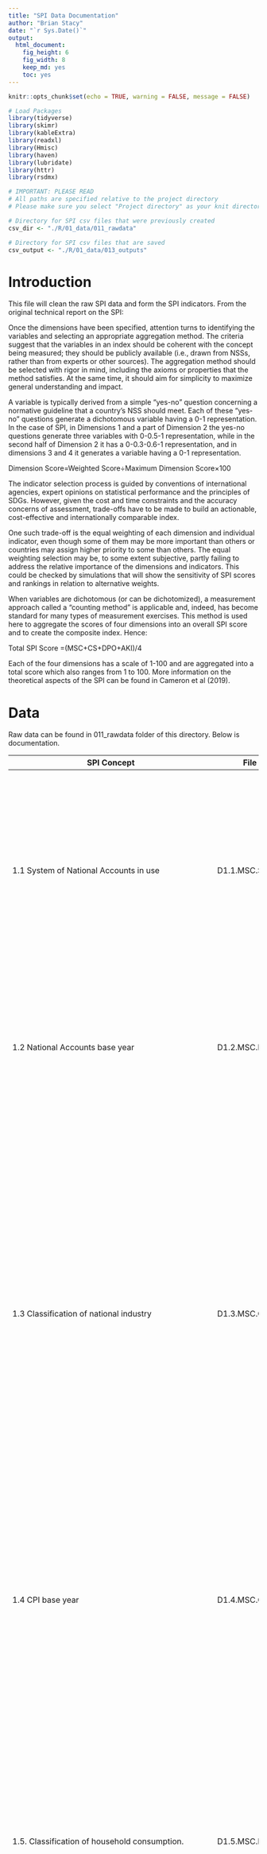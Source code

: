 ```yaml
---
title: "SPI Data Documentation"
author: "Brian Stacy"
date: "`r Sys.Date()`"
output: 
  html_document: 
    fig_height: 6
    fig_width: 8
    keep_md: yes
    toc: yes
---
```


```r
knitr::opts_chunk$set(echo = TRUE, warning = FALSE, message = FALSE)

# Load Packages
library(tidyverse)
library(skimr)
library(kableExtra)
library(readxl)
library(Hmisc)
library(haven)
library(lubridate)
library(httr)
library(rsdmx)

# IMPORTANT: PLEASE READ
# All paths are specified relative to the project directory
# Please make sure you select "Project directory" as your knit directory

# Directory for SPI csv files that were previously created
csv_dir <- "./R/01_data/011_rawdata"

# Directory for SPI csv files that are saved
csv_output <- "./R/01_data/013_outputs"

```

# Introduction

This file will clean the raw SPI data and form the SPI indicators.  From the original technical report on the SPI:

Once the dimensions have been specified, attention turns to identifying the variables and selecting an appropriate aggregation method. The criteria suggest that the variables in an index should be coherent with the concept being measured; they should be publicly available (i.e., drawn from NSSs, rather than from experts or other sources). The aggregation method should be selected with rigor in mind, including the axioms or properties that the method satisfies. At the same time, it should aim for simplicity to maximize general understanding and impact.

A variable is typically derived from a simple “yes-no” question concerning a normative guideline that a country’s NSS should meet.  Each of these “yes-no” questions generate a dichotomous variable having a 0-1 representation.  In the case of SPI, in Dimensions 1 and a part of Dimension 2 the yes-no questions generate three variables with 0-0.5-1 representation, while in the second half of Dimension 2 it has a 0-0.3-0.6-1 representation, and in dimensions 3 and 4 it generates a variable having a 0-1 representation.

Dimension  Score=Weighted Score÷Maximum Dimension Score×100

The indicator selection process is guided by conventions of international agencies, expert opinions on statistical performance and the principles of SDGs. However, given the cost and time constraints and the accuracy concerns of assessment, trade-offs have to be made to build an actionable, cost-effective and internationally comparable index. 

One such trade-off is the equal weighting of each dimension and individual indicator, even though some of them may be more important than others or countries may assign higher priority to some than others. The equal weighting selection may be, to some extent subjective, partly failing to address the relative importance of the dimensions and indicators. This could be checked by simulations that will show the sensitivity of SPI scores and rankings in relation to alternative weights. 

When variables are dichotomous (or can be dichotomized), a measurement approach called a “counting method” is applicable and, indeed, has become standard for many types of measurement exercises. This method is used here to aggregate the scores of four dimensions into an overall SPI score and to create the composite index. Hence:

Total SPI Score =(MSC+CS+DPO+AKI)/4

Each of the four dimensions has a scale of 1-100 and are aggregated into a total score which also ranges from 1 to 100.  More information on the theoretical aspects of the SPI can be found in Cameron et al (2019).


# Data

Raw data can be found in 011_rawdata folder of this directory.  Below is documentation.


| SPI Concept                                                                                                        | File Name            | Variable Description                                                                                                                                                                                                                                                                                                                                                                                                                                                                                                                                                                                                                                                                                                                                                 |
| ------------------------------------------------------------------------------------------------------------------ | -------------------- | -------------------------------------------------------------------------------------------------------------------------------------------------------------------------------------------------------------------------------------------------------------------------------------------------------------------------------------------------------------------------------------------------------------------------------------------------------------------------------------------------------------------------------------------------------------------------------------------------------------------------------------------------------------------------------------------------------------------------------------------------------------------- |
| 1.1 System of National Accounts in use                                                                             | D1.1.MSC.SNAU.csv    | SNAU - The national accounts data are compiled using the concepts, definitions, framework, and methodology of the System of National Account 2008 (SNA2008) or European System of National and Regional Accounts (ESA 2010).  The manual has evolved to meet the changing economic structure, to follow systematic accounting and ensure international compatibility.                                                                                                                                                                                                                                                                                                                                                                                                |
| 1.2 National Accounts base year                                                                                    | D1.2.MSC.NABY.csv    | NABY - National accounts base year is the year used as the base period for constant price calculations in the country’s national accounts.  It is recommended that the base year of constant price estimates be changed periodically to reflect changes in economic structure and relative prices.                                                                                                                                                                                                                                                                                                                                                                                                                                                                   |
| 1.3 Classification of national industry                                                                            | D1.3.MSC.CNIN.csv    | The industrial production data are compiled using the International Standard Industrial Classification of All Economic Activities (ISIC) Rev.4 and Statistical Classification of Economic Activities in the European Community (NACE) Rev.2.  ISIC Rev.4 is a standard classification of economic activities arranged so that entities can be classified per the activity they carry out using criteria such as input, output and use of the products produced, more emphasis has been given to the character of the production process in defining and delineating ISIC classes for international comparability.  The manual and classification have changed to cover the complete scope of industrial production, employment, and GDP and other statistical areas. |
| 1.4 CPI base year                                                                                                  | D1.4.MSC.CPIBY.csv   | Consumer Price Index serves as indicators of inflation and reflects changes in the cost of acquiring a fixed basket of goods and services by the average consumer.  Weights are usually derived from consumer expenditure surveys and the CPI base year refers to the year the weights were derived.  It is recommended that the base year be changed periodically to reflect changes in expenditure structure.                                                                                                                                                                                                                                                                                                                                                      |
| 1.5. Classification of household consumption.                                                                      | D1.5.MSC.HOUS.csv    | Classification of Individual Consumption According to Purpose (COICOP) is used in household budget surveys, consumer price indices and international comparisons of gross domestic product (GDP) and its component expenditures.  Although COICOP is not strictly linked to any particular model of consumer behavior, the classification is designed to broadly reflect differences in income elasticities.  It is an integral part of the SNA1993 and more detailed subdivision of the classes provide comparability between countries and between statistics in these different areas.                                                                                                                                                                            |
| 1.6 Classification of status of employment                                                                         | D1.6.MSC.EMPL.csv    | Classification of status of employment refers to employment data that are compiled using the current international standard International Classification of Status in Employment (ISCE-93).  It classifies jobs with respect to the type of explicit or implicit contract of employment between the job holder and the economic unit in which he or she is employed.  Therefore, it aims to provide the basis for production of internationally comparable statistics on the employment relationship, including the distinction between salaried employment and self-employment.                                                                                                                                                                                     |
| 1.7 Central government accounting status                                                                           | D1.7.MSC.CGOV.csv    | Government finance accounting status refers to the accounting basis for reporting central government financial data.  For many countries’ government finance data, have been consolidated into one set of accounts capturing all the central government’s fiscal activities and following noncash recording basis.  Budgetary central government accounts do not necessarily include all central government units, the picture they provide of central government activities is usually incomplete.                                                                                                                                                                                                                                                                  |
| 1.8. Compilation of government finance statistics.                                                                 | D1.8.MSC.FINA.csv    | (GFSM) in use for compiling the data.  It provides guidelines on the institutional structure of governments and the presentation of fiscal data in a format similar to business accounting with a balance sheet and income statement plus guidelines on the treatment of exchange rate and other valuation adjustments.  The latest manual GFSM2014 is harmonized with the SNA2008.                                                                                                                                                                                                                                                                                                                                                                                  |
| 1.9 Compilation of monetary and financial statistics                                                               | D1.9.MSC.MONY.csv    | Compilation of monetary and financial statistics refers to the Monetary and Financial Statistics Manual (MFSM) in use.  It covers concepts, definitions, classifications of financial instruments and sectors, and accounting rules, and provides a comprehensive analytic framework for monetary and financial planning and policy determination.  The Monetary and Finance Statistics: Compilation Guide (2008) provides detailed guidelines for the compilation of monetary and financial statistics in addition to MFSM.                                                                                                                                                                                                                                         |
| 1.10. SDDS/e-GDDS subscription.                                                                                    | D1.10.MSC.IDDS.csv   | The Special Data Dissemination Standard (SDDS) and electronic General Data Dissemination Standard (e-GDDS) were established by the International Monetary Fund (IMF) for member countries that have or that might seek access to international capital markets, to guide them in providing their economic and financial data to the public.  Although subscription is voluntary, the subscribing member needs to be committed to observing the standard and provide information about its data and data dissemination practices (metadata).  The metadata are posted on the IMF’s SDDS and e-GDDS websites.                                                                                                                                                          |
| 1.11 CRVS                                                                                                          | D1.11.MSC.CRVS.csv   | Civil registration and vital statistics record the occurrence and characteristics of vital events (births, deaths, marriage and divorce etc.) pertaining to the population and serve as a main source of vital statistics. This identifies countries that report at least 90 percent complete registries of vital (birth and death) statistics to the United Nations Statistics Division and are reported in its Population and Vital Statistics Reports. Countries with complete vital statistics registries may have more accurate and timely demographic indicators.                                                                                                                                                                                              |
| 1.12 Business process                                                                                              | D1.12.MSC.GSBP.csv   | GSBP The Generic Statistical Business Process Model (GSBPM) aims to describe statistics production in a general and process-oriented way.  It is used both within and between statistical offices as a common basis for work with statistics production in different ways, such as quality, efficiency, standardization, and process-orientation.  It is used for all types of surveys, and "business" is not related to "business statistics" but refers to the statistical office, simply expressed.                                                                                                                                                                                                                                                               |
| 2.1 Population & Housing census                                                                                    | D2.1.CEN.POPU.csv    | Population censuses collect data on the size, distribution and composition of population and information on a broad range of social and economic characteristics of the population.  It also provides sampling frames for household and other surveys.  Housing censuses provide information on the supply of housing units, the structural characteristics and facilities, and health and the development of normal family living conditions.  Data obtained as part of the population census, including data on homeless persons, are often used in the presentation and analysis of the results of the housing census.  It is recommended that population and housing censuses be conducted at least every 10 years.                                              |
| 2.2 Agriculture census                                                                                             | D2.2.CEN.AGRI.csv    | Agriculture censuses collect information on agricultural activities, such as size of holding, land tenure, land use, employment and production, and provide basic structural data and sampling frames for agricultural surveys.  Censuses of agriculture normally involves collecting key structural data by complete enumeration of all agricultural holdings, in combination with more detailed structural data using sampling methods.  It is recommended that agricultural censuses be conducted at least every 10 years.                                                                                                                                                                                                                                        |
| 2.3 Business/establishment census                                                                                  | D2.3.CEN.BIZZ.csv    | Business/establishment censuses provide valuable information on all economic activities, number of employed and size of establishments in the economy.  Business Register information is establishment-based and includes business location, organization type (e.g. subsidiary or parent), industry classification, and operating data (e.g., receipts and employment).                                                                                                                                                                                                                                                                                                                                                                                             |
| 2.4 Household survey on income/consumption/expenditure/budget/integrated survey.                                   | D2.4.SVY.HOUS.csv    | These surveys collect data on household income (including income in kind), consumption and expenditure.  They typically include income, expenditure, and consumption surveys, household budget surveys, integrated surveys.  It is recommended that surveys on income and expenditure be conducted at least every 3 to 5 years.                                                                                                                                                                                                                                                                                                                                                                                                                                      |
| 2.5 Agriculture survey.                                                                                            |                      | Agricultural surveys refer to surveys of agricultural holdings based on the sampling frames established by the agricultural census.  These are surveys on agricultural land, production, crops and livestock, aquaculture, labor and cost, and time use.  Some issues, such as gender and food security, are of interest to most agriculture surveys.                                                                                                                                                                                                                                                                                                                                                                                                                |
| 2.6 Labor Force Survey                                                                                             | D2.6.SVY.LABR.csv    | Labor force survey is a standard household-based survey of work-related statistics at the national and sub-national employment or unemployment levels, rates or trends.  The surveys also provide the characteristics of the employed or unemployed, including labor force status by age or gender, breakdowns between employees and the self-employed, public versus private sector employment, multiple job-holding, hiring, job creation, and duration of unemployment.                                                                                                                                                                                                                                                                                           |
| 2.7 Health/demographic survey                                                                                      | D2.7.SVY.HLTH.csv    | Health surveys collect information on various aspects of health of populations, such as health expenditure, access, utilization, and outcomes.  They typically include Demographic and Health Surveys.  It is recommended that health surveys be conducted at least every 3 to 5 years.                                                                                                                                                                                                                                                                                                                                                                                                                                                                              |
| 2.8 Business/establishment survey                                                                                  | D2.8.SVY.BIZZ.csv    | The business/establishment survey provides information on employment, hours, and earnings of employees from a sample of business establishments including private and public, entities that are classified based on an establishment's principal activity from the business or establishment census.  Establishment surveys include surveys of businesses, farms, and institutions.  They may ask for information about the establishment itself and/or employee characteristics and demographics.                                                                                                                                                                                                                                                                   |
| 4.1 NSO has an Advance Release Calendar and it is published                                                        | D4.1.SC.DPO.CALD.csv | This indicator refers to a dissemination practice for relevant statistical data in accordance to the published advance release calendar.  Its presence provides information on upcoming releases in advance and creates public awareness; this will lead to more discipline and accountability from the statistical office.                                                                                                                                                                                                                                                                                                                                                                                                                                          |
| 4.2 NSO has a listing of surveys and/ or microdata sets (or NADA) available upon request.                          | D4.2.SC.DPO.NADA.csv | NSO has a listing of surveys and microdata sets that can provide the necessary data and reference for follow-up.  Upon well-defined request and procedure per the national law and practice, users and practitioners can obtain the data collected from the households and businesses when needed.                                                                                                                                                                                                                                                                                                                                                                                                                                                                   |
| 4.3 NSO has a data portal                                                                                          | D4.3.SC.DPO.PORT.csv | This indicator refers to a web-based or stand-alone platform or tools that is maintained by the NSO and provides access to the indicators and related metadata in systematic way.                                                                                                                                                                                                                                                                                                                                                                                                                                                                                                                                                                                    |
| 4.4 Timeseries indicators are available for download in reusable format for free                                   | D4.4.SC.DPO.TIME.csv | This indicator will promote usage among the users and bring accountability to the NSO.  There are several different formats in which a user can access the data, such as Excel, CSV, and API etc.                                                                                                                                                                                                                                                                                                                                                                                                                                                                                                                                                                    |
| 4.5 Metadata is available providing definition, methodology, standards or classifications for existing data series | D4.5.SC.DPO.META.csv | Statistical systems must be open and transparent about their methods and procedures and provide access to adequate metadata – detailed descriptions of the methods and procedures used to produce the data.                                                                                                                                                                                                                                                                                                                                                                                                                                                                                                                                                          |
| 4.6 NSO has conducted a user satisfaction survey                                                                   | D4.6.SC.DPO.USER.csv | Through this indicator a NSO can improve its engagement and dissemination practice by seeking regular feedback from users and then making necessary adjustments.  It is also a good practice to continually monitor the changing data landscape and user needs as well as evolving technologies.                                                                                                                                                                                                                                                                                                                                                                                                                                                                     |
| 4.7 Geospatial data available on relevant agency website.                                                                                                                   |  D4.7.SC.DPO.GEOS.csv                    |    Geospatial data available on relevant agency website refers to geo-referenced, location-based disaggregated data from satellite.  Geospatial data are often used in combination with administrative level national and sub-national units.                                                                                                                                                                                                                                                                                                                                                                                                                                                                                                                                                                                                                                                                                                                                                                    |
# Indicator Cleaning

## SPI Dimension 1: Methodology, Standards and Classifications (MSC): 


### 1.1 System of National Accounts in use

 The national accounts data are compiled using the concepts, definitions, 
 framework, and methodology of the System of National Account 2008 (SNA2008) 
 or European System of National and Regional Accounts (ESA 2010).  The manual 
 has evolved to meet the changing economic structure, to follow systematic accounting 
 and ensure international compatibility. 
 
 Scoring: 1 point for using SNA2008 or ESA 2010, 0.5 points for using SNA 1993 or ESA 1995, 0 points otherwise
 
```r

#read in csv file.
D1.1.MSC.SNAU <- read_csv(file = paste(csv_dir, "D1.1.MSC.SNAU.csv", sep="/" )) %>%
  mutate(SPI.D1.1.SNAU=case_when(
    SNAU=="SNA 2008" ~ 1, 
    SNAU=="SNA 1993" ~ 0.5,
    TRUE ~ 0 
  )) %>%
  arrange(date, country) %>%
  select(iso3c, country, date,SNAU, SPI.D1.1.SNAU  ) 


D1.1.MSC.SNAU_wide <- D1.1.MSC.SNAU %>%
  pivot_wider(names_from=date,
              names_sep = "_",
              values_from=c('SNAU', 'SPI.D1.1.SNAU')
              )

write_excel_csv(D1.1.MSC.SNAU_wide,
                path = paste(csv_output, "D1.1.MSC.SNAU_indicator.csv", sep="/" ))
```
 

### 1.2 National Accounts base year 

National accounts base year is the year used as the base period for constant price 
calculations in the country's national accounts.  It is recommended that the base year of 
constant price estimates be changed periodically to reflect changes in economic structure and relative prices. 

1 point for chained price, 0.5 for reference period within past 10 years, 0 points otherwise.

```r

#read in csv file.
D1.2.MSC.NABY <- read_csv(file = paste(csv_dir, "D1.2.MSC.NABY.csv", sep="/" )) %>%
  mutate(SPI.D1.2.NABY=case_when(
    NABY=="Original chained constant price data are rescaled." ~ 1, 
    (date-as.numeric(NABY))<=10 ~ 0.5, #within 10 years of reference period
    TRUE ~ 0 
  ))  %>%
  select(iso3c, country, date, NABY, SPI.D1.2.NABY  ) %>%
  arrange(date, country)

D1.2.MSC.NABY_wide <- D1.2.MSC.NABY %>%
  pivot_wider(names_from=date,
              names_sep = "_",
              values_from=c('NABY', 'SPI.D1.2.NABY')
              )

write_excel_csv(D1.2.MSC.NABY_wide,
                path = paste(csv_output, "D1.2.MSC.NABY_indicator.csv", sep="/" ))

```

### 1.3 Classification of national industry

 The industrial production data are compiled using the International Standard Industrial 
 Classification of All Economic Activities (ISIC) Rev.4 and Statistical Classification of 
 Economic Activities in the European Community (NACE) Rev.2.  ISIC Rev.4 is a standard classification 
 of economic activities arranged so that entities can be classified per the activity they carry out 
 using criteria such as input, output and use of the products produced, more emphasis has been given 
 to the character of the production process in defining and delineating ISIC classes for international 
 comparability.  The manual and classification have changed to cover the complete scope of industrial 
 production, employment, and GDP and other statistical areas.

1 Point. Latest version is adopted (ISIC Rev 4, NACE Rev 2 or a compatible classification)  

0.5 Points.  Previous version is used (ISIC Rev 3, NACE Rev 1 or a compatible classification)

0 Points. Otherwise

```r

#read in csv file.
D1.3.MSC.CNIN <- read_csv(file = paste(csv_dir, "D1.3.MSC.CNIN.csv", sep="/" )) %>%
  mutate(SPI.D1.3.CNIN=case_when(
    str_to_lower(CNIN)=="nace rev2" | str_to_lower(CNIN)=="rev4" ~ 1, 
    str_to_lower(CNIN)=="nace rev1" | str_to_lower(CNIN)=="rev3" ~ 0.5, 
    TRUE ~ 0 
  ))  %>%
  select(iso3c, country, date, CNIN, SPI.D1.3.CNIN  ) %>%
  arrange(date, country)

D1.3.MSC.CNIN_wide <- D1.3.MSC.CNIN %>%
  pivot_wider(names_from=date,
              names_sep = "_",
              values_from=c('CNIN', 'SPI.D1.3.CNIN')
              )
write_excel_csv(D1.3.MSC.CNIN_wide,
                path = paste(csv_output, "D1.3.MSC.CNIN_indicator.csv", sep="/" ))
```

### 1.4 CPI base year

Consumer Price Index serves as indicators of inflation and reflects changes in the 
 cost of acquiring a fixed basket of goods and services by the average consumer.  
 Weights are usually derived from consumer expenditure surveys and the CPI base year 
 refers to the year the weights were derived.  It is recommended that the base year be
 changed periodically to reflect changes in expenditure structure.  
 
 1 Point. Annual chain linking. 0.5 Points. Base year in last 10 years. 0 points. Otherwise
 
```r

#read in csv file.
D1.4.MSC.CPIBY <- read_csv(file = paste(csv_dir, "D1.4.MSC.CPIBY.csv", sep="/" )) %>%
  mutate(SPI.D1.4.CPIBY=case_when(
    CPIBY=="annual chained" ~ 1, 
    (date-as.numeric(CPIBY))<=10 ~ 0.5, #within 10 years of reference period
    TRUE ~ 0 
  ))  %>%
  select(iso3c, country, date, CPIBY, SPI.D1.4.CPIBY  ) %>%
  arrange(date, country)

D1.4.MSC.CPIBY_wide <- D1.4.MSC.CPIBY %>%
  pivot_wider(names_from=date,
              names_sep = "_",
              values_from=c('CPIBY', 'SPI.D1.4.CPIBY')
              )

write_excel_csv(D1.4.MSC.CPIBY_wide,
                path = paste(csv_output, "D1.4.MSC.CPIBY_indicator.csv", sep="/" ))
```



 
### 1.5 Classification of household consumption

Classification of Individual Consumption According to Purpose (COICOP) 
is used in household budget surveys, consumer price indices and international 
comparisons of gross domestic product (GDP) and its component expenditures.  
Although COICOP is not strictly linked to any particular model of consumer 
behavior, the classification is designed to broadly reflect differences in 
income elasticities.  It is an integral part of the SNA1993 and more detailed 
subdivision of the classes provide comparability between countries and between 
statistics in these different areas.    

1 Point. Follow Classification of Individual Consumption by Purpose (COICOP)	0 Points.	Otherwise

```r

#read in csv file.
D1.5.MSC.HOUS <- read_csv(file = paste(csv_dir, "D1.5.MSC.HOUS.csv", sep="/" )) %>%
  mutate(SPI.D1.5.HOUS=case_when(
    HOUS=="COICOP" ~ 1, 
    TRUE ~ 0 
  ))  %>%
  select(iso3c, country, date, HOUS, SPI.D1.5.HOUS  ) %>%
  arrange(date, country)

D1.5.MSC.HOUS_wide <- D1.5.MSC.HOUS %>%
  pivot_wider(names_from=date,
              names_sep = "_",
              values_from=c('HOUS', 'SPI.D1.5.HOUS')
              )

write_excel_csv(D1.5.MSC.HOUS_wide,
                path = paste(csv_output, "D1.5.MSC.HOUS_indicator.csv", sep="/" ))
```




### 1.6 Classification of status of employment 

Classification of status of employment refers to employment data that are 
 compiled using the current international standard International Classification 
 of Status in Employment (ISCE-93).  It classifies jobs with respect to the type
 of explicit or implicit contract of employment between the job holder and the 
 economic unit in which he or she is employed.  Therefore, it aims to provide the
 basis for production of internationally comparable statistics on the employment 
 relationship, including the distinction between salaried employment and self-employment.  
 
1 Point. Follow International Labour Organization, International Classification of Status in Employment (ICSE-93) or 2012 North American Industry Classification System (NAICS). 0 Points Otherwise. 
 
```r

#read in csv file.
D1.6.MSC.EMPL <- read_csv(file = paste(csv_dir, "D1.6.MSC.EMPL.csv", sep="/" )) %>%
  mutate(SPI.D1.6.EMPL=case_when(
    EMPL=="ICSE-93" | EMPL=="NAICS" ~ 1, 
    TRUE ~ 0 
  ))  %>%
  select(iso3c, country, date, EMPL, SPI.D1.6.EMPL  ) %>%
  arrange(date, country)

D1.6.MSC.EMPL_wide <- D1.6.MSC.EMPL %>%
  pivot_wider(names_from=date,
              names_sep = "_",
              values_from=c('EMPL', 'SPI.D1.6.EMPL')
              )

write_excel_csv(D1.6.MSC.EMPL_wide,
                path = paste(csv_output, "D1.6.MSC.EMPL_indicator.csv", sep="/" ))
```



### 1.7 Central government accounting status

Government finance accounting status refers to the accounting basis for 
reporting central government financial data.  For many countries' government 
finance data, have been consolidated into one set of accounts capturing all 
the central government's fiscal activities and following noncash recording basis.  
Budgetary central government accounts do not necessarily include all central government 
units, the picture they provide of central government activities is usually incomplete.  

1 Point. Consolidated central government accounting follows noncash recording basis	 
0.5 Points. Consolidated central government accounting follows cash recording basis	 
0 Points. Otherwise 

```r

#read in csv file.
D1.7.MSC.CGOV <- read_csv(file = paste(csv_dir, "D1.7.MSC.CGOV.csv", sep="/" )) %>%
  mutate(SPI.D1.7.CGOV=case_when(
    CGOV=="AC" ~ 1, 
    CGOV=="CA" ~ 0.5,
    TRUE ~ 0 
  ))  %>%
  select(iso3c, country, date, CGOV, SPI.D1.7.CGOV  ) %>%
  arrange(date, country)

D1.7.MSC.CGOV_wide <- D1.7.MSC.CGOV %>%
  pivot_wider(names_from=date,
              names_sep = "_",
              values_from=c('CGOV', 'SPI.D1.7.CGOV')
              )

write_excel_csv(D1.7.MSC.CGOV_wide,
                path = paste(csv_output, "D1.7.MSC.CGOV_indicator.csv", sep="/" ))
```

### 1.8 Compilation of government finance statistics

(GFSM) in use for compiling the data.  It provides guidelines on the institutional 
structure of governments and the presentation of fiscal data in a format similar to 
business accounting with a balance sheet and income statement plus guidelines on the 
treatment of exchange rate and other valuation adjustments.  The latest manual GFSM2014 
is harmonized with the SNA2008. 

1 Point. Follow the latest Government Finance Statistical Manual (2014)/ ESA2010	
0.5 Points. Previous version is used (GFSM 2001)	
0 Points. Otherwise


```r

#read in csv file.
D1.8.MSC.FINA <- read_csv(file = paste(csv_dir, "D1.8.MSC.FINA.csv", sep="/" )) %>%
  mutate(SPI.D1.8.FINA=case_when(
    FINA=="2014" | FINA=="ESA 2010"~ 1, 
    FINA=="2001" ~ 0.5,
    TRUE ~ 0 
  ))  %>%
  select(iso3c, country, date, FINA, SPI.D1.8.FINA  ) %>%
  arrange(date, country)

D1.8.MSC.FINA_wide <- D1.8.MSC.FINA %>%
  pivot_wider(names_from=date,
              names_sep = "_",
              values_from=c('FINA', 'SPI.D1.8.FINA')
              )

write_excel_csv(D1.8.MSC.FINA_wide,
                path = paste(csv_output, "D1.8.MSC.FINA_indicator.csv", sep="/" ))
```



### 1.9 Compilation of monetary and financial statistics

Compilation of monetary and financial statistics refers to the Monetary and Financial Statistics Manual 
(MFSM) in use.  It covers concepts, definitions, classifications of financial instruments and sectors, and 
accounting rules, and provides a comprehensive analytic framework for monetary and financial planning and policy 
determination.  The Monetary and Finance Statistics: Compilation Guide (2008) provides detailed guidelines for 
the compilation of monetary and financial statistics in addition to MFSM. 

1 Point. Follow the latest Monetary and Finance Statistics Manual (2000) or Monetary and Finance Statistics: Compilation Guide (2008/2016)
0 Points. Otherwise

```r

#read in csv file.
D1.9.MSC.MONY <- read_csv(file = paste(csv_dir, "D1.9.MSC.MONY.csv", sep="/" )) %>%
  mutate(SPI.D1.9.MONY=case_when(
    MONY=="MFSM 2000" | MONY=="MFSMCG 2016"~ 1, 
    TRUE ~ 0 
  ))  %>%
  select(iso3c, country, date, MONY, SPI.D1.9.MONY  ) %>%
  arrange(date, country)

D1.9.MSC.MONY_wide <- D1.9.MSC.MONY %>%
  pivot_wider(names_from=date,
              names_sep = "_",
              values_from=c('MONY', 'SPI.D1.9.MONY')
              )

write_excel_csv(D1.9.MSC.MONY_wide,
                path = paste(csv_output, "D1.9.MSC.MONY_indicator.csv", sep="/" ))
```



### 1.10 SDDS/e-GDDS subscription

Data Dissemination Standard (SDDS) and electronic General Data Dissemination Standard (e-GDDS) were 
established by the International Monetary Fund (IMF) for member countries that have or that might seek 
access to international capital markets, to guide them in providing their economic and financial data to the public.
Although subscription is voluntary, the subscribing member needs to be committed to observing the standard and provide
information about its data and data dissemination practices (metadata).  The metadata are posted on the IMF's SDDS and 
e-GDDS websites.       

1 Point. Subscribing to IMF SDDS+ or SDDS standards	
0.5 Points. Subscribing to IMF e-GDDS standards	
0 Points. Otherwise

```r

#read in csv file.
D1.10.MSC.IDDS <- read_csv(file = paste(csv_dir, "D1.10.MSC.IDDS.csv", sep="/" )) %>%
  mutate(SPI.D1.10.IDDS=case_when(
    IDDS=="SDDS Plus" | IDDS=="SDDS"~ 1, 
    IDDS=="e-GDDS"~ 0.5,
    TRUE ~ 0 
  ))  %>%
  select(iso3c, country, date, IDDS, SPI.D1.10.IDDS  ) %>%
  arrange(date, country)

D1.10.MSC.IDDS_wide <- D1.10.MSC.IDDS %>%
  pivot_wider(names_from=date,
              names_sep = "_",
              values_from=c('IDDS', 'SPI.D1.10.IDDS')
              )

write_excel_csv(D1.10.MSC.IDDS_wide,
                path = paste(csv_output, "D1.10.MSC.IDDS_indicator.csv", sep="/" ))
```



### 1.11 CRVS 

Civil registration and vital statistics record the occurrence and characteristics of 
vital events (births, deaths, marriage and divorce etc.) pertaining to the population and 
serve as a main source of vital statistics. This identifies countries that report at least 
90 percent complete registries of vital (birth and death) statistics to the United Nations 
Statistics Division and are reported in its Population and Vital Statistics Reports. 
Countries with complete vital statistics registries may have more accurate and timely demographic indicators. 

1 Point. Vital registration complete	
0 Points. Otherwise
```r

#read in csv file.
D1.11.MSC.CRVS <- read_csv(file = paste(csv_dir, "D1.11.MSC.CRVS.csv", sep="/" )) %>%
  mutate(SPI.D1.11.CRVS=case_when(
    str_to_lower(CRVS)=="yes" ~ 1, 
    TRUE ~ 0 
  ))  %>%
  select(iso3c, country, date, CRVS, SPI.D1.11.CRVS  ) %>%
  arrange(date, country)

D1.11.MSC.CRVS_wide <- D1.11.MSC.CRVS %>%
  pivot_wider(names_from=date,
              names_sep = "_",
              values_from=c('CRVS', 'SPI.D1.11.CRVS')
              )

write_excel_csv(D1.11.MSC.CRVS_wide,
                path = paste(csv_output, "D1.11.MSC.CRVS_indicator.csv", sep="/" ))
```



### 1.12 Business process

The Generic Statistical Business Process Model (GSBPM) aims to describe 
statistics production in a general and process-oriented way.  It is used 
both within and between statistical offices as a common basis for work with 
statistics production in different ways, such as quality, efficiency, standardization, 
and process-orientation.  It is used for all types of surveys, and "business" is not 
related to "business statistics" but refers to the statistical office, simply expressed.  

1 Point. GSBPM is in use
0 Points. Otherwise

```r

#read in csv file.
D1.12.MSC.GSBP <- read_csv(file = paste(csv_dir, "D1.12.MSC.GSBP.csv", sep="/" )) %>%
  mutate(SPI.D1.12.GSBP=case_when(
    str_to_lower(GSBP)=="yes" ~ 1, 
    TRUE ~ 0 
  ))  %>%
  select(iso3c, country, date, GSBP, SPI.D1.12.GSBP  ) %>%
  arrange(date, country)

D1.12.MSC.GSBP_wide <- D1.12.MSC.GSBP %>%
  pivot_wider(names_from=date,
              names_sep = "_",
              values_from=c('GSBP', 'SPI.D1.12.GSBP')
              )

write_excel_csv(D1.12.MSC.GSBP_wide,
                path = paste(csv_output, "D1.12.MSC.GSBP_indicator.csv", sep="/" ))
```

### MSC Score

MSC Country  Score=Weighted Score÷Maximum Category Score×100

```r
# join datasets together based on country and date
D1.MSC <- D1.1.MSC.SNAU %>%
  left_join(D1.2.MSC.NABY) %>%
  left_join(D1.3.MSC.CNIN) %>%
  left_join(D1.4.MSC.CPIBY) %>%
  left_join(D1.5.MSC.HOUS) %>%
  left_join(D1.6.MSC.EMPL) %>%
  left_join(D1.7.MSC.CGOV) %>%
  left_join(D1.8.MSC.FINA) %>%
  left_join(D1.9.MSC.MONY) %>%
  left_join(D1.10.MSC.IDDS) %>%
  left_join(D1.11.MSC.CRVS) %>%
  left_join(D1.12.MSC.GSBP) %>%
  select(iso3c, country, date, starts_with("SPI.D1")) 
#Now calculate MSC score which is the average across the 12 indicators
D1.MSC <- D1.MSC %>%
  mutate(SPI.D1.MSC=100*rowMeans(.[grep(x=colnames(D1.MSC), 
                                              pattern="SPI.D1")], na.rm=TRUE)) %>%
  arrange(date, iso3c) %>%
  select(iso3c, country, date,SPI.D1.MSC, starts_with("SPI.D1"))


D1.MSC_wide <- D1.MSC %>%
  select(iso3c, country, date,SPI.D1.MSC) %>%
  pivot_wider(names_from=date,
              names_prefix = "SPI.D1.MSC_",
              values_from=c('SPI.D1.MSC')
              )

write_excel_csv(D1.MSC_wide,
                path = paste(csv_output, "D1.MSC_indicator.csv", sep="/" ))

```

Produce summary statistics of our indicators.

```r

msc_sumstats <- D1.MSC %>%
  group_by(date) %>%
  select(SPI.D1.MSC, starts_with("SPI.D1")) %>%
  skim() %>%
  select(c("skim_variable",
           "date", "complete_rate", "numeric.mean",  "numeric.sd",    "numeric.p0",    "numeric.p25",   "numeric.p50",
           "numeric.p75",   "numeric.p100",  "numeric.hist"))

kable(msc_sumstats, caption="Summary Statistics of Methodology, Standards and Classifications Indicator Variables" , col.names = c("Indicator", "Date", "Completion Rate", "Mean",  "Std Dev","Min", "25th Percentile", "Median", "75th Percentile", "Max",  "Histogram"), digits = 2 ) %>%
  kable_styling(bootstrap_options = c("striped", "hover"))

```


## SPI Dimension 2: Censuses and Surveys (CS): 

### 2.1 Population & Housing census

Population censuses collect data on the size, distribution and composition of population and 
information on a broad range of social and economic characteristics of the population.  It also 
provides sampling frames for household and other surveys.  Housing censuses provide information 
on the supply of housing units, the structural characteristics and facilities, and health and the 
development of normal family living conditions.  Data obtained as part of the population census, 
including data on homeless persons, are often used in the presentation and analysis of the results 
of the housing census.  It is recommended that population and housing censuses be conducted at least every 10 years. 

1 Point. Population census done within last 10 years	
0.5 Points. Population census done within last 20 years	
0 Points. Otherwise
```r

#read in csv file.
D2.1.CEN.POPU_df <- read_csv(file = paste(csv_dir, "D2.1.CEN.POPU.csv", sep="/" )) %>%
  group_by(iso3c, country) %>% 
  nest() %>% # The next chunk of code will split our string with the years of the census (i.e. "2000, 2010") in to separate rows.  We will then aggregate up.
  mutate(
    temp_col = map(
      data, 
      ~ str_extract_all(.x$POPU.CENSUS, "\\d{4}") %>% 
        flatten() %>% 
        map_chr(~return(.x)) %>% 
        as_tibble()
    )
  ) %>% 
  unnest(keep_empty = TRUE) %>% # Now we have a database with the observations equal to Country*Census observations.  From here we can calculate latest census, etc.
  mutate(census_date=as.numeric(value)) 



# Now calculate our SPI score for this indicator
for (i in 2016:2019) {
 temp <- D2.1.CEN.POPU_df %>%
  mutate(date=i) %>%
  mutate(recency_indicator=((date>census_date)) ) %>% #restrict to censuses that do not occur after reference date
  mutate(census_date=if_else(recency_indicator==TRUE, census_date, as.numeric(NA))) %>%
  group_by(iso3c, country, date, database_last_updated, POPU.CENSUS ) %>%   
  summarise(last_census=max(census_date, na.rm=T)) %>%
  mutate(SPI.D2.1.POPU=case_when(
    (date-last_census<=10) & (date-last_census>0) ~ 1, 
    (date-last_census<=20) & (date-last_census>0) ~ 0.5, 
    TRUE ~ 0 )
  )  %>%
   ungroup() %>%
  select(iso3c, country, date, POPU.CENSUS, SPI.D2.1.POPU  ) %>%
  arrange(date, country)

  
  assign(paste("D2.1.CEN.POPU",i,sep="_"), temp)
}


D2.1.CEN.POPU<- bind_rows(D2.1.CEN.POPU_2016, D2.1.CEN.POPU_2017, D2.1.CEN.POPU_2018, D2.1.CEN.POPU_2019)

D2.1.CEN.POPU_wide <- D2.1.CEN.POPU %>%
  pivot_wider(names_from=date,
              names_sep = "_",
              values_from=c('POPU.CENSUS', 'SPI.D2.1.POPU')
              )

write_excel_csv(D2.1.CEN.POPU_wide,
                path = paste(csv_output, "D2.1.CEN.POPU_indicator.csv", sep="/" ))
```


### 2.2 Agriculture census

Agriculture censuses collect information on agricultural activities, such as
size of holding, land tenure, land use, employment and production, and provide
basic structural data and sampling frames for agricultural surveys.  Censuses
of agriculture normally involves collecting key structural data by complete
enumeration of all agricultural holdings, in combination with more detailed
structural data using sampling methods.  It is recommended that agricultural
censuses be conducted at least every 10 years.

1 Point.  census done within last 10 years	
0.5 Points.  census done within last 20 years	
0 Points. Otherwise

```r

#read in csv file.
D2.2.CEN.AGRI_df <- read_csv(file = paste(csv_dir, "D2.2.CEN.AGRI.csv", sep="/" )) %>%
  group_by(iso3c, country) %>% 
  nest() %>% # The next chunk of code will split our string with the years of the census (i.e. "2000, 2010") in to separate rows.  We will then aggregate up.
  mutate(
    temp_col = map(
      data, 
      ~ str_extract_all(.x$AGRI.CENSUS, "\\d{4}") %>% 
        flatten() %>% 
        map_chr(~return(.x)) %>% 
        as_tibble()
    )
  ) %>% 
  unnest(keep_empty = TRUE) %>% # Now we have a database with the observations equal to Country*Census observations.  From here we can calculate latest census, etc.
  mutate(census_date=as.numeric(value)) 


# Now calculate our SPI score for this indicator
for (i in 2016:2019) {
 temp <- D2.2.CEN.AGRI_df %>%
  mutate(date=i) %>%
  mutate(recency_indicator=((date>census_date)) ) %>% #restrict to censuses that do not occur after reference date
  mutate(census_date=if_else(recency_indicator==TRUE, census_date, as.numeric(NA))) %>%
  group_by(iso3c, country, date, database_last_updated, AGRI.CENSUS ) %>%   
  summarise(last_census=max(census_date, na.rm=T)) %>%
  mutate(SPI.D2.2.AGRI=case_when(
    (date-last_census<=10) & (date-last_census>0) ~ 1, 
    (date-last_census<=20) & (date-last_census>0) ~ 0.5, 
    TRUE ~ 0 )
  )  %>%
   ungroup() %>%
  select(iso3c, country, date, AGRI.CENSUS, SPI.D2.2.AGRI  ) %>%
  arrange(date, country)

  
  assign(paste("D2.2.CEN.AGRI",i,sep="_"), temp)
}


D2.2.CEN.AGRI<- bind_rows(D2.2.CEN.AGRI_2016, D2.2.CEN.AGRI_2017, D2.2.CEN.AGRI_2018, D2.2.CEN.AGRI_2019)

D2.2.CEN.AGRI_wide <- D2.2.CEN.AGRI %>%
  pivot_wider(names_from=date,
              names_sep = "_",
              values_from=c('AGRI.CENSUS', 'SPI.D2.2.AGRI')
              )

write_excel_csv(D2.2.CEN.AGRI_wide,
                path = paste(csv_output, "D2.2.CEN.AGRI_indicator.csv", sep="/" ))
```

### 2.3 Business/establishment census

Business/establishment censuses provide valuable information on all economic
activities, number of employed and size of establishments in the economy.
Business Register information is establishment-based and includes business
location, organization type (e.g. subsidiary or parent), industry
classification, and operating data (e.g., receipts and employment).

1 Point.  census done within last 10 years	
0.5 Points.  census done within last 20 years	
0 Points. Otherwise


```r

#read in csv file.
D2.3.CEN.BIZZ_df <- read_csv(file = paste(csv_dir, "D2.3.CEN.BIZZ.csv", sep="/" )) %>%
  group_by(iso3c, country) %>% 
  nest() %>% # The next chunk of code will split our string with the years of the census (i.e. "2000, 2010") in to separate rows.  We will then aggregate up.
  mutate(
    temp_col = map(
      data, 
      ~ str_extract_all(.x$BIZZ.CENSUS, "\\d{4}") %>% 
        flatten() %>% 
        map_chr(~return(.x)) %>% 
        as_tibble()
    )
  ) %>% 
  unnest(keep_empty = TRUE) %>% # Now we have a database with the observations equal to Country*Census observations.  From here we can calculate latest census, etc.
  mutate(census_date=as.numeric(value)) 



# Now calculate our SPI score for this indicator
for (i in 2016:2019) {
 temp <- D2.3.CEN.BIZZ_df %>%
  mutate(date=i) %>%
  mutate(recency_indicator=((date>census_date)) ) %>% #restrict to censuses that do not occur after reference date
  mutate(census_date=if_else(recency_indicator==TRUE, census_date, as.numeric(NA))) %>%
  group_by(iso3c, country, date, database_last_updated, BIZZ.CENSUS ) %>%   
  summarise(last_census=max(census_date, na.rm=T)) %>%
  mutate(SPI.D2.3.BIZZ=case_when(
    (date-last_census<=10) & (date-last_census>0) ~ 1, 
    (date-last_census<=20) & (date-last_census>0) ~ 0.5, 
    TRUE ~ 0 )
  )  %>%
   ungroup() %>%
  select(iso3c, country, date, BIZZ.CENSUS, SPI.D2.3.BIZZ  ) %>%
  arrange(date, country)

  
  assign(paste("D2.3.CEN.BIZZ",i,sep="_"), temp)
}


D2.3.CEN.BIZZ<- bind_rows(D2.3.CEN.BIZZ_2016, D2.3.CEN.BIZZ_2017, D2.3.CEN.BIZZ_2018, D2.3.CEN.BIZZ_2019)

D2.3.CEN.BIZZ_wide <- D2.3.CEN.BIZZ %>%
  pivot_wider(names_from=date,
              names_sep = "_",
              values_from=c('BIZZ.CENSUS', 'SPI.D2.3.BIZZ')
              )

write_excel_csv(D2.3.CEN.BIZZ_wide,
                path = paste(csv_output, "D2.3.CEN.BIZZ_indicator.csv", sep="/" ))
```


### 2.4 Household Survey on income/consumption/expenditure/budget/Integrated Survey 

These surveys collect data on household income (including income in kind),
consumption and expenditure.  They typically include income, expenditure, and
consumption surveys, household budget surveys, integrated surveys.  It is
recommended that surveys on income and expenditure be conducted at least every
3 to 5 years.

1 Point. 3 or more surveys done within past 10 years	
0.6 Points. 2 surveys done within past 10 years; 	
0.3 Points. 1 survey done within past 10 years; 	
0 Points. None within past 10 years

```r

#read in csv file.
D2.4.SVY.HOUS_df <- read_csv(file = paste(csv_dir, "D2.4.SVY.HOUS.csv", sep="/" )) %>%
  group_by(iso3c, country) %>%  # The next chunk of code will split our string with the years of the survey (i.e. "2000, 2010") in to separate rows.  We will then aggregate up.
  nest() %>% 
  mutate(
    temp_col = map(
      data, 
      ~ str_extract_all(.x$HOUS.SURVEYS, "\\d{4}") %>% 
        flatten() %>% 
        map_chr(~return(.x)) %>% 
        as_tibble()
    )
  ) %>%
  unnest(keep_empty = TRUE) %>% # Now we have a database with the observations equal to Country*Census observations.  From here we can calculate latest census, etc.
  mutate(survey_date=as.numeric(value)) 


# Now calculate our SPI score for this indicator
for (i in 2016:2019) {
 temp <- D2.4.SVY.HOUS_df %>%
  mutate(date=i) %>%
  mutate(recency_indicator=((date-survey_date<=10) & (date-survey_date>0)) ) %>% #restrict to surveys inside 10 year period
  group_by(iso3c, country, date, HOUS.SURVEYS) %>% #group by country and create indicator for how many surveys over 10 year period
  summarise(SPI.D2.4.HOUS=case_when(
    sum(recency_indicator)>=3 ~ 1, 
    sum(recency_indicator)==2 ~ 0.6, 
    sum(recency_indicator)==1 ~ 0.3, 
    TRUE ~ 0 )
  )  %>%
  select(iso3c, country, date, HOUS.SURVEYS, SPI.D2.4.HOUS  ) %>%
  arrange(date, country)

  
  assign(paste("D2.4.SVY.HOUS",i,sep="_"), temp)
}

D2.4.SVY.HOUS<- bind_rows(D2.4.SVY.HOUS_2016, D2.4.SVY.HOUS_2017, D2.4.SVY.HOUS_2018, D2.4.SVY.HOUS_2019)


D2.4.SVY.HOUS_wide <- D2.4.SVY.HOUS %>%
  pivot_wider(names_from=date,
              names_sep = "_",
              values_from=c('HOUS.SURVEYS', 'SPI.D2.4.HOUS')
              )

write_excel_csv(D2.4.SVY.HOUS_wide,
                path = paste(csv_output, "D2.4.SVY.HOUS_indicator.csv", sep="/" ))
```




### 2.5 Agriculture survey

Agricultural surveys refer to surveys of agricultural holdings based on the
sampling frames established by the agricultural census.  These are surveys on
agricultural land, production, crops and livestock, aquaculture, labor and
cost, and time use.  Some issues, such as gender and food security, are of
interest to most agriculture surveys.

1 Point. 3 or more surveys done within past 10 years	
0.6 Points. 2 surveys done within past 10 years; 	
0.3 Points. 1 survey done within past 10 years; 	
0 Points. None within past 10 years


```r

#read in csv file.
D2.5.SVY.AGRI_df <- read_csv(file = paste(csv_dir, "D2.5.SVY.AGRI.csv", sep="/" )) %>%
  group_by(iso3c, country) %>%  # The next chunk of code will split our string with the years of the survey (i.e. "2000, 2010") in to separate rows.  We will then aggregate up.
  nest() %>% 
  mutate(
    temp_col = map(
      data, 
      ~ str_extract_all(.x$AGRI.SURVEYS, "\\d{4}") %>% 
        flatten() %>% 
        map_chr(~return(.x)) %>% 
        as_tibble()
    )
  ) %>%
  unnest(keep_empty = TRUE) %>% # Now we have a database with the observations equal to Country*Census observations.  From here we can calculate latest census, etc.
  mutate(survey_date=as.numeric(value)) 


# Now calculate our SPI score for this indicator
for (i in 2016:2019) {
 temp <- D2.5.SVY.AGRI_df %>%
  mutate(date=i) %>%
  mutate(recency_indicator=((date-survey_date<=10) & (date-survey_date>0)) ) %>% #restrict to surveys inside 10 year period
  group_by(iso3c, country, date, AGRI.SURVEYS) %>% #group by country and create indicator for how many surveys over 10 year period
  summarise(SPI.D2.5.AGRI=case_when(
    sum(recency_indicator)>=3 ~ 1, 
    sum(recency_indicator)==2 ~ 0.6, 
    sum(recency_indicator)==1 ~ 0.3, 
    TRUE ~ 0 )
  )  %>%
  select(iso3c, country, date, AGRI.SURVEYS, SPI.D2.5.AGRI  ) %>%
  arrange(date, country)

  
  assign(paste("D2.5.SVY.AGRI",i,sep="_"), temp)
}

D2.5.SVY.AGRI<- bind_rows(D2.5.SVY.AGRI_2016, D2.5.SVY.AGRI_2017, D2.5.SVY.AGRI_2018,D2.5.SVY.AGRI_2019)

D2.5.SVY.AGRI_wide <- D2.5.SVY.AGRI %>%
  pivot_wider(names_from=date,
              names_sep = "_",
              values_from=c('AGRI.SURVEYS', 'SPI.D2.5.AGRI')
              )

write_excel_csv(D2.5.SVY.AGRI_wide,
                path = paste(csv_output, "D2.5.SVY.AGRI_indicator.csv", sep="/" ))
```



### 2.6 Labor Force Survey 

Labor force survey is a standard household-based survey of work-related
statistics at the national and sub-national employment or unemployment levels,
rates or trends.  The surveys also provide the characteristics of the employed
or unemployed, including labor force status by age or gender, breakdowns
between employees and the self-employed, public versus private sector
employment, multiple job-holding, hiring, job creation, and duration of
unemployment.

1 Point. 3 or more surveys done within past 10 years	
0.6 Points. 2 surveys done within past 10 years; 	
0.3 Points. 1 survey done within past 10 years; 	
0 Points. None within past 10 years



```r

#read in csv file.
D2.6.SVY.LABR_df <- read_csv(file = paste(csv_dir, "D2.6.SVY.LABR.csv", sep="/" )) %>%
  group_by(iso3c, country) %>%  # The next chunk of code will split our string with the years of the survey (i.e. "2000, 2010") in to separate rows.  We will then aggregate up.
  nest() %>% 
  mutate(
    temp_col = map(
      data, 
      ~ str_extract_all(.x$LABR.SURVEYS, "\\d{4}") %>% 
        flatten() %>% 
        map_chr(~return(.x)) %>% 
        as_tibble()
    )
  ) %>%
  unnest(keep_empty = TRUE) %>% # Now we have a database with the observations equal to Country*Census observations.  From here we can calculate latest census, etc.
  mutate(survey_date=as.numeric(value)) 

# Now calculate our SPI score for this indicator
for (i in 2016:2019) {
 temp <- D2.6.SVY.LABR_df %>%
  mutate(date=i) %>%
  mutate(recency_indicator=((date-survey_date<=10) & (date-survey_date>0)) ) %>% #restrict to surveys inside 10 year period
  group_by(iso3c, country, date, LABR.SURVEYS) %>% #group by country and create indicator for how many surveys over 10 year period
  summarise(SPI.D2.6.LABR=case_when(
    sum(recency_indicator)>=3 ~ 1, 
    sum(recency_indicator)==2 ~ 0.6, 
    sum(recency_indicator)==1 ~ 0.3, 
    TRUE ~ 0 )
  )  %>%
  select(iso3c, country, date, LABR.SURVEYS, SPI.D2.6.LABR  ) %>%
  arrange(date, country)

  
  assign(paste("D2.6.SVY.LABR",i,sep="_"), temp)
}

D2.6.SVY.LABR<- bind_rows(D2.6.SVY.LABR_2016, D2.6.SVY.LABR_2017, D2.6.SVY.LABR_2018,D2.6.SVY.LABR_2019)

D2.6.SVY.LABR_wide <- D2.6.SVY.LABR %>%
  pivot_wider(names_from=date,
              names_sep = "_",
              values_from=c('LABR.SURVEYS', 'SPI.D2.6.LABR')
              )

write_excel_csv(D2.6.SVY.LABR_wide,
                path = paste(csv_output, "D2.6.SVY.LABR_indicator.csv", sep="/" ))
```




### 2.7 Health/Demographic survey

Health surveys collect information on various aspects of health of
populations, such as health expenditure, access, utilization, and outcomes.
They typically include Demographic and Health Surveys.  It is recommended that
health surveys be conducted at least every 3 to 5 years.

1 Point. 3 or more surveys done within past 10 years	
0.6 Points. 2 surveys done within past 10 years; 	
0.3 Points. 1 survey done within past 10 years; 	
0 Points. None within past 10 years

```r

#read in csv file.
D2.7.SVY.HLTH_df <- read_csv(file = paste(csv_dir, "D2.7.SVY.HLTH.csv", sep="/" )) %>%
  group_by(iso3c, country) %>%  # The next chunk of code will split our string with the years of the survey (i.e. "2000, 2010") in to separate rows.  We will then aggregate up.
  nest() %>% 
  mutate(
    temp_col = map(
      data, 
      ~ str_extract_all(.x$HLTH.SURVEYS, "\\d{4}") %>% 
        flatten() %>% 
        map_chr(~return(.x)) %>% 
        as_tibble()
    )
  ) %>%
  unnest(keep_empty = TRUE) %>% # Now we have a database with the observations equal to Country*Census observations.  From here we can calculate latest census, etc.
  mutate(survey_date=as.numeric(value)) 

# Now calculate our SPI score for this indicator
for (i in 2016:2019) {
 temp <- D2.7.SVY.HLTH_df %>%
  mutate(date=i) %>%
  mutate(recency_indicator=((date-survey_date<=10) & (date-survey_date>0)) ) %>% #restrict to surveys inside 10 year period
  group_by(iso3c, country, date, HLTH.SURVEYS) %>% #group by country and create indicator for how many surveys over 10 year period
  summarise(SPI.D2.7.HLTH=case_when(
    sum(recency_indicator)>=3 ~ 1, 
    sum(recency_indicator)==2 ~ 0.6, 
    sum(recency_indicator)==1 ~ 0.3, 
    TRUE ~ 0 )
  )  %>%
  select(iso3c, country, date, HLTH.SURVEYS, SPI.D2.7.HLTH  ) %>%
  arrange(date, country)

  
  assign(paste("D2.7.SVY.HLTH",i,sep="_"), temp)
}


D2.7.SVY.HLTH<- bind_rows(D2.7.SVY.HLTH_2016, D2.7.SVY.HLTH_2017, D2.7.SVY.HLTH_2018,D2.7.SVY.HLTH_2019)

D2.7.SVY.HLTH_wide <- D2.7.SVY.HLTH %>%
  pivot_wider(names_from=date,
              names_sep = "_",
              values_from=c('HLTH.SURVEYS', 'SPI.D2.7.HLTH')
              )

write_excel_csv(D2.7.SVY.HLTH_wide,
                path = paste(csv_output, "D2.7.SVY.HLTH_indicator.csv", sep="/" ))
```



### 2.8 Business/establishment survey

The business/establishment survey provides information on employment, hours,
and earnings of employees from a sample of business establishments including
private and public, entities that are classified based on an establishment's
principal activity from the business or establishment census.  Establishment
surveys include surveys of businesses, farms, and institutions.  They may ask
for information about the establishment itself and/or employee characteristics
and demographics.

1 Point. 3 or more surveys done within past 10 years	
0.6 Points. 2 surveys done within past 10 years; 	
0.3 Points. 1 survey done within past 10 years; 	
0 Points. None within past 10 years



```r

#read in csv file.
D2.8.SVY.BIZZ_df <- read_csv(file = paste(csv_dir, "D2.8.SVY.BIZZ.csv", sep="/" )) %>%
  group_by(iso3c, country) %>%  # The next chunk of code will split our string with the years of the survey (i.e. "2000, 2010") in to separate rows.  We will then aggregate up.
  nest() %>% 
  mutate(
    temp_col = map(
      data, 
      ~ str_extract_all(.x$BIZZ.SURVEYS, "\\d{4}") %>% 
        flatten() %>% 
        map_chr(~return(.x)) %>% 
        as_tibble()
    )
  ) %>%
  unnest(keep_empty = TRUE) %>% # Now we have a database with the observations equal to Country*Census observations.  From here we can calculate latest census, etc.
  mutate(survey_date=as.numeric(value)) 

# Now calculate our SPI score for this indicator

for (i in 2016:2019) {
 temp <- D2.8.SVY.BIZZ_df %>%
  mutate(date=i) %>%
  mutate(recency_indicator=((date-survey_date<=10) & (date-survey_date>0)) ) %>% #restrict to surveys inside 10 year period
  group_by(iso3c, country, date, BIZZ.SURVEYS) %>% #group by country and create indicator for how many surveys over 10 year period
  summarise(SPI.D2.8.BIZZ=case_when(
    sum(recency_indicator)>=3 ~ 1, 
    sum(recency_indicator)==2 ~ 0.6, 
    sum(recency_indicator)==1 ~ 0.3, 
    TRUE ~ 0 )
  )  %>%
  select(iso3c, country, date, BIZZ.SURVEYS, SPI.D2.8.BIZZ  ) %>%
  arrange(date, country)


  assign(paste("D2.8.SVY.BIZZ",i,sep="_"), temp)
}


D2.8.SVY.BIZZ<- bind_rows(D2.8.SVY.BIZZ_2016, D2.8.SVY.BIZZ_2017, D2.8.SVY.BIZZ_2018,D2.8.SVY.BIZZ_2019)

D2.8.SVY.BIZZ_wide <- D2.8.SVY.BIZZ %>%
  pivot_wider(names_from=date,
              names_sep = "_",
              values_from=c('BIZZ.SURVEYS', 'SPI.D2.8.BIZZ')
              )

write_excel_csv(D2.8.SVY.BIZZ_wide,
                path = paste(csv_output, "D2.8.SVY.BIZZ_indicator.csv", sep="/" ))
```



### CS Score

CS Country  Score=Weighted Score÷Maximum Category Score×100

```r
# join datasets together based on country and date
D2.CS <- D2.1.CEN.POPU %>%
  left_join(D2.2.CEN.AGRI) %>%
  left_join(D2.3.CEN.BIZZ) %>%
  left_join(D2.4.SVY.HOUS) %>%
  left_join(D2.5.SVY.AGRI) %>%
  left_join(D2.6.SVY.LABR) %>%
  left_join(D2.7.SVY.HLTH) %>%
  left_join(D2.8.SVY.BIZZ) %>%
  select(iso3c, country, date, starts_with("SPI.D2")) 

#Now calculate MSC score which is the average across the 12 indicators
D2.CS <- D2.CS %>%
  mutate(SPI.D2.CS=100*rowMeans(.[grep(x=colnames(D2.CS), 
                                              pattern="SPI.D2")], na.rm=TRUE)) %>%
  arrange(date, iso3c) %>%
  select(iso3c, country, date,SPI.D2.CS, starts_with("SPI.D2"))


D2.CS_wide <- D2.CS %>%
  select(iso3c, country, date,SPI.D2.CS) %>%
  pivot_wider(names_from=date,
              names_prefix = "SPI.D2.CS_",
              values_from=c('SPI.D2.CS')
              )

write_excel_csv(D2.CS_wide,
                path = paste(csv_output, "D2.CS_indicator.csv", sep="/" ))

```

Produce summary statistics of our indicators.

```r

msc_sumstats <- D2.CS %>%
  group_by(date) %>%
  select(SPI.D2.CS, starts_with("SPI.D2")) %>%
  skim() %>%
  select(c("skim_variable",
           "date", "complete_rate", "numeric.mean",  "numeric.sd",    "numeric.p0",    "numeric.p25",   "numeric.p50",
           "numeric.p75",   "numeric.p100",  "numeric.hist"))

kable(msc_sumstats, caption="Summary Statistics of Census and Surveys Indicator Variables" , col.names = c("Indicator", "Date", "Completion Rate", "Mean",  "Std Dev","Min", "25th Percentile", "Median", "75th Percentile", "Max",  "Histogram"), digits = 2 ) %>%
  kable_styling(bootstrap_options = c("striped", "hover"))

```



## SPI Dimension 3: Availability of Key Indicators (AKI):

Below is the list of AKI indicators:

- AKI 3.1: Poverty headcount ratio at $1.90 a day (2011 PPP) (% of population)  
- AKI 3.2: Food Insecurity Experience Scale 
- AKI 3.3: Mortality rate, under-5 (per 1,000 live births)  
- AKI 3.4: Proportion of children and young people in grades 2 or 3 achieving at least a minimum proficiency level in reading and mathematics, by sex.  
- AKI 3.5: Maternal Mortality
- AKI 3.6: People using safely managed drinking water services (% of population)  
- AKI 3.7: Access to electricity (% of population)  
- AKI 3.8: Unemployment, total (% of total labor force)  
- AKI 3.9: Manufacturing, value added (% of GDP)  
- AKI 3.10: Annualized average growth rate in per capita real survey mean consumption or income, bottom 40% of population (%)  
- AKI 3.11: Level of water stress: freshwater withdrawal as a proportion of available freshwater resources  
- AKI 3.12: Renewable energy consumption (% of total final energy consumption)  
- AKI 3.13: Households and NPISHs Final consumption expenditure (current LCU)  
- AKI 3.14: Quarterly GDP
- AKI 3.15: Debt service (PPG and IMF only, % of exports of goods, services and primary income) 

```r

# pull in some WDI metadata which will be used for constructing AKI indicators.
# WDI metadata was gathered using previous vintages of WDI from 2016-19
# Metadata was gathered and saved as csv files in the 011_data folder

for (i in 2016:2019) {
  temp <- read_csv(file = paste(csv_dir, "/WDI_metadata_",i,".csv", sep="" )) %>%
    as_tibble(.name_repair='universal') %>%
    mutate(National.accounts.reference.year=as.numeric(National.accounts.reference.year),
           date=i)
  
    assign(paste("WDI_metadata",i,sep="_"), temp)
}

WDI_metadata <- bind_rows(WDI_metadata_2016, WDI_metadata_2017, WDI_metadata_2018, WDI_metadata_2019)
```



### AKI 3.1, 3.9, 3.10, 3.11, 3.12, 3.13

First we will pull data for indicators coming straight from WDI.  For some indicators, we will use alternative sources.

Indicators coming from the WDI directly are:  

- AKI 3.1: Poverty headcount ratio at $1.90 a day (2011 PPP) (% of population)  
- AKI 3.9: Manufacturing, value added (% of GDP)  
- AKI 3.10: Annualized average growth rate in per capita real survey mean consumption or income, bottom 40% of population (%)  
- AKI 3.11: Level of water stress: freshwater withdrawal as a proportion of available freshwater resources  
- AKI 3.12: Renewable energy consumption (% of total final energy consumption)  
- AKI 3.13: Households and NPISHs Final consumption expenditure (current LCU)  

Scoring:

1 Point. 3 or more values available within past 5 years	
0.6 Points. 2 values available within past 5 years; 	
0.3 Points. 1 values available within past 5 years; 	
0 Points. None within past 5 years

```r

##########
# Pull Tags for WDI Data
##########

# make request to World Bank API
wdiRequest <- GET(url = "http://api.worldbank.org/v2/indicator?per_page=20000&format=json&source=2")
wdiResponse <- content(wdiRequest, as = "text", encoding = "UTF-8")

# Parse the JSON content and convert it to a data frame.
wdisJSON <- jsonlite::fromJSON(wdiResponse, flatten = TRUE) %>%
    data.frame()

EdStatsRequest <- GET(url = "http://api.worldbank.org/v2/indicator?per_page=20000&format=json&source=12")
EdStatsResponse <- content(EdStatsRequest, as = "text", encoding = "UTF-8")

# Parse the JSON content and convert it to a data frame.
EdStatsJSON <- jsonlite::fromJSON(EdStatsResponse, flatten = TRUE) %>%
  data.frame()

aki<- c(
        'Pupils below minimum reading proficiency at end of primary (%). Low GAML threshold',
        'People using safely managed drinking water services (% of population)',
        'Unemployment, total (% of total labor force) (national estimate)' ,
        'Manufacturing, value added (% of GDP)',
        'Annualized average growth rate in per capita real survey mean consumption or income, bottom 40% of population (%)',
        'Level of water stress: freshwater withdrawal as a proportion of available freshwater resources',
        'Renewable energy consumption (% of total final energy consumption)',
        'Households and NPISHs Final consumption expenditure (current LCU)',
        'Debt service (PPG and IMF only, % of exports of goods, services and primary income)'  )

get_tag_aki_df<-wdisJSON %>%
  bind_rows(EdStatsJSON) %>%
  filter((name %in% aki	)) %>%
  arrange(factor(name, levels = aki)) %>%
  select(id, name,  sourceOrganization) 

#get WDI metadata infor
cache_list<-wbstats::wbcache()
country_list <- wbstats::wbcountries()

aki_list<-get_tag_aki_df[,'id']

for (reference_year in 2016:2019) {
  temp <-wbstats::wb(country="countries_only", 
              indicator=aki_list,
              startdate=reference_year-5,
              enddate=reference_year,
              return_wide = T,
              removeNA=FALSE) %>%
          filter(((reference_year-as.numeric(date))<=5) & (reference_year>=as.numeric(date))) %>% #filter out years outside reference window of 3 years     
          write_excel_csv(path = paste(csv_output, "/D3.AKI_data_pull_",reference_year,".csv", sep="" )) %>%
          mutate_at(.vars=aki_list, ~if_else(is.na(.),0,1)) %>% #create 0,1 variable for whether data point exists for country
          group_by(iso3c, country) %>%
          summarise_all((~(if(is.numeric(.)) sum(., na.rm = TRUE) else first(.)))) %>% #group by country to create one observation per country                 containing whether or not data point existed
          mutate_at(.vars=aki_list, ~case_when(
            .>=3 ~ 1,
            .==2 ~ 0.6,
            .==1 ~ 0.3,
            .==0 ~ 0, 
            TRUE ~ 0
          )) %>% # 1 point for at least 3 values, 0.6 for 2 values, 0.3 for 1 values, 0 otherwise
          mutate(date=reference_year) %>%
          ungroup() %>%
          select(iso3c, country, date,  aki_list) %>%
          rename_at(aki_list, ~(paste('SPI.D3.',.,sep=""))) %>% #add 'D3.' as prefix before these indicators.
          left_join(country_list) #attach country metadata


  assign(paste("D3.AKI",reference_year,sep="_"), temp)
}



```

### AKI 3.1: Poverty headcount ratio at $1.90 a day (2011 PPP) (% of population)

The data will be pulled from the WDI and combined with metadata from the Povcalnet

Scoring is as follows:
Quality (0.5 points total):
0.5 Point. Comparable data lasting at least two years within past 5 years	
0 Points. No comparable data within past 5 years

Frequency (0.5 points total):
0.5 Point. 3 or more values available within past 5 years	
0.3 Points. 2 values available within past 5 years; 	
0.15 Points. 1 values available within past 5 years; 	
0 Points. None within past 5 years


```r
library(povcalnetR) 

#the code below is based on public released code by povcalnet team:
#https://github.com/worldbank/Global_Poverty_Blogs/blob/master/bg_povcalnet_comparability/R/comparability_breaks.R

# some contants
year_range <- 1990:2020
metadata_path <- "https://development-data-hub-s3-public.s3.amazonaws.com/ddhfiles/506801/povcalnet_comparability.csv"

# Load data ---------------------------------------------------------------

metadata <- read_csv(metadata_path)
cov_lkup <- c(3, 2, 1, 4)
names(cov_lkup) <- c("N", "U", "R", "A")

dat_lkup <- c(2,1)
names(dat_lkup) <- c("income","consumption")


pcn <- povcalnet()
pcn$coveragetype <- cov_lkup[pcn$coveragetype]
pcn$datatype <- dat_lkup[pcn$datatype]

df <- pcn %>%
  inner_join(metadata, by = c("countrycode", "year", "coveragetype", "datatype"))


#Now loop from 2016 and 2019, keeping just data inside last 5 years.
for (reference_year in 2016:2019) {
  
  temp1<-df %>%
        filter(coveragetype %in% c(3,4)) %>% #keep just nationally representative samples
        mutate(frequency=((reference_year-as.numeric(year))<=5) & (reference_year>=as.numeric(year))) %>% 
        filter(frequency==TRUE) %>%
        group_by(countrycode, comparability) %>% #for each country and comparability type, get number of comparable estimates
        summarise(SPI.QUAL.D3.POV=n())  %>%
        ungroup() %>%
        group_by(countrycode) %>% #now get a total by country with the max number of comparable estimates
        summarise(SPI.QUAL.D3.POV=max(SPI.QUAL.D3.POV, na.rm=T)) %>%
        mutate(SPI.QUAL.D3.POV=if_else(SPI.QUAL.D3.POV>=2,0.5,0)) #only give point if there is at least two observations that are comparable
  
  
  temp <-df %>%
          filter(coveragetype %in% c(3,4)) %>% #keep just nationally representative samples
          mutate(frequency=((reference_year-as.numeric(year))<=5) & (reference_year>=as.numeric(year))) %>% 
          mutate(SPI.FREQ.D3.POV=if_else(frequency==TRUE,1,0)) %>% #create 0,1 variable for whether data point exists for country
          group_by(countryname,countrycode) %>%
          summarise(SPI.FREQ.D3.POV=sum(SPI.FREQ.D3.POV, na.rm=T)) %>% 
          mutate(SPI.FREQ.D3.POV=case_when(
            SPI.FREQ.D3.POV>=3 ~ 0.5,
            SPI.FREQ.D3.POV==2 ~ 0.3,
            SPI.FREQ.D3.POV==1 ~ 0.15,
            SPI.FREQ.D3.POV==0 ~ 0, 
            TRUE ~ 0
          )) %>%
          left_join(temp1) %>% #now bring in quality dimension
          mutate(SPI.QUAL.D3.POV=if_else(!is.na(SPI.QUAL.D3.POV),SPI.QUAL.D3.POV,0)) %>% #recode some missing values as zero, who had no observations in 5 year window
          mutate(SPI.D3.POV=SPI.FREQ.D3.POV+SPI.QUAL.D3.POV) %>% 
          mutate(date=reference_year,
                 country=countryname,
                 iso3c=countrycode) %>%
          select( country,iso3c, date, starts_with('SPI.D3.POV')) 


  assign(paste("D3.1.AKI",reference_year,sep="_"), temp)
}

D3.1.AKI <- bind_rows(D3.1.AKI_2016, D3.1.AKI_2017, D3.1.AKI_2018, D3.1.AKI_2019)



```

### AKI 3.2: Hunger

We examine the Food Insecurity Experience Scale from the FAO (http://www.fao.org/faostat/en/#data/FS).  Data for food insecurity was pulled on May 1, 2020.

Scoring
1 Point. 3 or more values available within past 5 years	
0.6 Points. 2 values available within past 5 years; 	
0.3 Points. 1 values available within past 5 years; 	
0 Points. None within past 5 years


```r


#Read in data from UN Inter-agency Group for Child Mortality Estimation

D3.2.AKI.FIES <- read_csv(file=paste(csv_dir, 'D3.2.FIES.csv', sep="/")) %>%
  rename(year_code="Year Code",
         iso3c="ISO3 Code") %>%
  mutate(date=as.numeric(str_extract(year_code, "^.{4}")),
         SPI.D3.FIES=Value)

#Now loop from 2016 and 2019, keeping just data inside last 5 years.
for (reference_year in 2016:2019) {
  temp <-D3.2.AKI.FIES %>%
          filter(((reference_year-as.numeric(date))<=5) & (reference_year>=as.numeric(date))) %>% #filter out years outside reference window of 5 years     
          mutate(SPI.D3.FIES=if_else(is.na(SPI.D3.FIES),0,1)) %>% #create 0,1 variable for whether data point exists for country
          group_by(iso3c) %>%
          summarise_all((~(if(is.numeric(.)) sum(., na.rm = TRUE) else first(.)))) %>% #group by country to create one observation per country                 containing whether or not data point existed
          mutate(SPI.D3.FIES=case_when(
            SPI.D3.FIES>=3 ~ 1,
            SPI.D3.FIES==2 ~ 0.6,
            SPI.D3.FIES==1 ~ 0.3,
            SPI.D3.FIES==0 ~ 0, 
            TRUE ~ 0
          )) %>% # 1 point for at least 3 values, 0.6 for 2 values, 0.3 for 1 values, 0 otherwise
          mutate(date=reference_year) %>%
          select( iso3c, date, starts_with('SPI.')) 


  assign(paste("D3.2.AKI",reference_year,sep="_"), temp)
}

D3.2.AKI <- bind_rows(D3.2.AKI_2016, D3.2.AKI_2017, D3.2.AKI_2018, D3.2.AKI_2019)
```



### AKI 3.3: Mortality rate, under-5 (per 1,000 live births)  

The data in WDI is modeled, based on HHS and Vital Registration.  We use the following as a source for raw data produced by national statistical offices that is used in this modeling.  

https://childmortality.org/data 

Data was pulled on April 13, 2020.

Countries are ranked by source quality (admin data > survey > no data) and frequency.
Score on this indicator has a max of 1 point with 0.5 points for source quality and 0.5 points for frequency.  Detailed scoring for source quality and frequency components are below.

Quality (0.5 points total):
0.5 Point. Vital Registration data available within past 5 years	
0.25 Points. Survey Data availabe, but no Vital Registration data within past 5 years; 	
0 Points. None within past 5 years

Frequency (0.5 points total):
0.5 Point. 3 or more values available within past 5 years	
0.3 Points. 2 values available within past 5 years; 	
0.15 Points. 1 values available within past 5 years; 	
0 Points. None within past 5 years


```r

#Read in data from UN Inter-agency Group for Child Mortality Estimation

D3.3.AKI.MORT <- read_csv(file=paste(csv_dir, 'D3.3_child_mort_RAW_v01.csv', sep="/")) %>%
  filter(INDICATOR=='Under-five mortality rate' & SEX=='Total') %>% #keep just observations for under 5 child mortality and for both sexes 
  filter(OBS_STATUS=='Included in IGME') %>% # Also keep only surveys that met IGME criteria for inclusion as a nationally representative statistic
  mutate(date=as.numeric(str_extract(TIME_PERIOD, "^.{4}")),
         country=REF_AREA,
         D3.CHLD.MORT=OBS_VALUE)

#Now loop from 2016 and 2019, keeping just data inside last 5 years.
for (reference_year in 2016:2019) {
  temp <-D3.3.AKI.MORT %>%
          mutate(frequency=((reference_year-as.numeric(date))<=5) & (reference_year>=as.numeric(date))) %>% 
          mutate(SPI.FREQ.D3.CHLD.MORT=if_else(frequency==TRUE,1,0)) %>% #create 0,1 variable for whether data point exists for country
          mutate(SPI.QUAL.D3.CHLD.MORT=case_when(
                   reference_year-as.numeric(date)>=5 ~ 0, #outside 5 year window
                   SERIES_METHOD=='Vital Registration' ~ 0.5,
                   SERIES_METHOD!='Vital Registration' ~ 0.25,
                   TRUE ~ as.numeric(NA)
                 )) %>%
          group_by(country) %>%
          summarise(SPI.FREQ.D3.CHLD.MORT=sum(SPI.FREQ.D3.CHLD.MORT, na.rm=T),
                    SPI.QUAL.D3.CHLD.MORT=max(SPI.QUAL.D3.CHLD.MORT, na.rm=T)) %>% 
          mutate(SPI.FREQ.D3.CHLD.MORT=case_when(
            SPI.FREQ.D3.CHLD.MORT>=3 ~ 0.5,
            SPI.FREQ.D3.CHLD.MORT==2 ~ 0.3,
            SPI.FREQ.D3.CHLD.MORT==1 ~ 0.15,
            SPI.FREQ.D3.CHLD.MORT==0 ~ 0, 
            TRUE ~ 0
          )) %>%
          mutate(SPI.D3.CHLD.MORT=SPI.FREQ.D3.CHLD.MORT+SPI.QUAL.D3.CHLD.MORT) %>% 
          mutate(date=reference_year) %>%
          select( country, date, starts_with('SPI.')) 


  assign(paste("D3.3.AKI",reference_year,sep="_"), temp)
}

D3.3.AKI <- bind_rows(D3.3.AKI_2016, D3.3.AKI_2017, D3.3.AKI_2018, D3.3.AKI_2019)


```


```r

#make country labels comparable to WDI
D3.3.AKI <- D3.3.AKI %>%
  mutate(country=case_when(
    country=="Bahamas" ~ "Bahamas, The",                  
    country=="Bolivia (Plurinational State of)"   ~  "Bolivia"   ,                  
    country=="Côte d'Ivoire"  ~  "Cote d'Ivoire"                ,
    country=="Democratic Republic of the Congo"  ~ "Congo, Dem. Rep."  ,           
    country=="Congo"  ~ "Congo, Rep."        ,           
    country=="Curacao"  ~  "Curacao"       ,                
    country=="Czechia"   ~  "Czech Republic"     ,        
    country=="Egypt"  ~ "Egypt, Arab Rep."        ,      
    country=="Micronesia (Federated States of)"  ~ "Micronesia, Fed. Sts."  ,       
    country=="United Kingdom"   ~  "United Kingdom"    ,         
    country=="Gambia"    ~  "Gambia, The"     ,           
    country=="Iran (Islamic Republic of)"  ~ "Iran, Islamic Rep." ,           
    country=="Kyrgyzstan"   ~  "Kyrgyz Republic"   ,          
    country=="Republic of Korea"   ~ "Korea, Rep."   ,               
    country=="Lao People's Democratic Republic"    ~  "Lao PDR" ,                    
    country=="Saint Kitts and Nevis	"   ~ "St. Kitts and Nevis",
    country=="Saint Lucia"   ~ "St. Lucia",
    country=="Republic of Moldova"   ~  "Moldova"   ,                  
    country=="Democratic People's Republic of Korea"  ~  "Korea, Dem. People’s Rep." ,  
    country=="Slovakia"   ~  "Slovak Republic"             ,
    country=="United Republic of Tanzania"   ~  "Tanzania" ,                    
    country=="United States of America"  ~ "United States"  ,                
    country=="Saint Vincent and the Grenadines" ~ "St. Vincent and the Grenadines" ,
    country=="Venezuela (Bolivarian Republic of)"  ~  "Venezuela, RB"   ,              
    country=="British Virgin Islands"  ~  "British Virgin Islands" ,       
    country=="Viet Nam"  ~ "Vietnam"        ,              
    country=="Yemen"  ~ "Yemen, Rep.",
    country=="United Kingdom of Great Britain and Northern Ireland" ~ "United Kingdom",
    TRUE ~ country
  ))


```




```r
EdStatsRequest_metadata <- GET(url = "https://api.worldbank.org/v2/country/all/indicator/SE.LPV.PRIM.BMP?footnote=y&per_page=30000&format=json")
EdStatsResponse_metadata <- content(EdStatsRequest_metadata, as = "text", encoding = "UTF-8")

# Parse the JSON content and convert it to a data frame.
EdStatsJSON_metadata <- jsonlite::fromJSON(EdStatsResponse_metadata, flatten = TRUE) %>%
  data.frame() %>%
  filter(str_length(footnote)>0)
```


### AKI 3.5 Maternal Mortality Ratio

The data is sourced from the the Inter-Agency Group (200 countries) to improve time and country coverages. Tne national estimates with the source information are available at https://www.who.int/reproductivehealth/publications/maternal-mortality-2000-2017/en/.  The data was accessed on April 3, 2020.  This data was used for modelling maternal mortality, which are then fed into the modelled estimates on Maternal Mortality (SH.STA.MMRT) in the WDI.

For our purposes, we will use the raw data from the country surveys as our data for the availability of key indicators, since the modelled estimates are produced out of sample, and thus not reflective of a country's national statistical system.

Countries are ranked by source quality (admin data > survey > no data) and frequency.
Score on this indicator has a max of 1 point with 0.5 points for source quality and 0.5 points for frequency.  Detailed scoring for source quality and frequency components are below.

Quality (0.5 points total):
0.5 Point. Vital Registration data available within past 5 years	
0.25 Points. Survey Data or Census Data availabe, but no Vital Registration data within past 5 years; 	
0 Points. None within past 5 years

Frequency (0.5 points total):
0.5 Point. 3 or more values available within past 5 years	
0.3 Points. 2 values available within past 5 years; 	
0.15 Points. 1 values available within past 5 years; 	
0 Points. None within past 5 years

```r


#Read in data from UN Inter-agency Group 

D3.5.AKI.MMR <- read_csv(file=paste(csv_dir, 'D3.5.BMat2019_datainputs.csv', sep="/")) %>%
  filter(modelinclude=='TRUE') %>% #keep just observations that the UN inter-agency group deemed credible for use in modelling 
  mutate(date=end,
         iso3c=iso,
         D3.MMRT=pm_obs)

#Now loop from 2016 and 2019, keeping just data inside last 5 years.
for (reference_year in 2016:2019) {
  temp <-D3.5.AKI.MMR %>%
          mutate(frequency=((reference_year-as.numeric(date))<=5) & (reference_year>=as.numeric(date))) %>% 
          mutate(SPI.FREQ.D3.MMRT=if_else(frequency==TRUE,1,0)) %>% #create 0,1 variable for whether data point exists for country
          mutate(SPI.QUAL.D3.MMRT=case_when(
                   reference_year-as.numeric(date)>=5 ~ 0, #outside 5 year window
                   type=='vr' ~ 0.5,
                   type!='vr' ~ 0.25,
                   TRUE ~ as.numeric(NA)
                 )) %>%
          group_by(iso3c) %>%
          summarise(SPI.FREQ.D3.MMRT=sum(SPI.FREQ.D3.MMRT, na.rm=T),
                    SPI.QUAL.D3.MMRT=max(SPI.QUAL.D3.MMRT, na.rm=T)) %>% 
          mutate(SPI.FREQ.D3.MMRT=case_when(
            SPI.FREQ.D3.MMRT>=3 ~ 0.5,
            SPI.FREQ.D3.MMRT==2 ~ 0.3,
            SPI.FREQ.D3.MMRT==1 ~ 0.15,
            SPI.FREQ.D3.MMRT==0 ~ 0, 
            TRUE ~ 0
          )) %>%
          mutate(SPI.D3.MMRT=SPI.FREQ.D3.MMRT+SPI.QUAL.D3.MMRT) %>% 
          mutate(date=reference_year) %>%
          select( iso3c, date, starts_with('SPI.')) 


  assign(paste("D3.5.AKI",reference_year,sep="_"), temp)
}

D3.5.AKI <- bind_rows(D3.5.AKI_2016, D3.5.AKI_2017, D3.5.AKI_2018, D3.5.AKI_2019)

```






### AKI 3.7: Access to electricity (% of population) 

Access to Electricity (% of population) has 99% coverage in the WDI database making it less useful for distinguishing between countries.  In order to improve the usefulness of this indicator, we are making use of data compiled by World Bank colleagues on surveys containing electricity items.  According to the access to electricity metadata, around 42 countries have no data and an imputed value is assigned based on the regional average.  By going to survey source data, we address this issue of imputation, which gives a misleading picture of availability for our purposes.  Below is the metadata from the WDI for methods for the access to electricity indicator.

>Data for access to electricity are collected among different sources: mostly data from nationally representative household surveys (including national censuses) were used. Survey sources include Demographic and Health Surveys (DHS) and Living Standards Measurement Surveys (LSMS), Multi-Indicator Cluster Surveys (MICS), the World Health Survey (WHS), other nationally developed and implemented surveys, and various government agencies (for example, ministries of energy and utilities). Given the low frequency and the regional distribution of some surveys, a number of countries have gaps in available data. To develop the historical evolution and starting point of electrification rates, a simple modeling approach was adopted to fill in the missing data points - around 1990, around 2000, and around 2010. Therefore, a country can have a continuum of zero to three data points. There are 42 countries with zero data point and the weighted regional average was used as an estimate for electrification in each of the data periods. 170 countries have between one and three data points and missing data are estimated by using a model with region, country, and time variables. The model keeps the original observation if data is available for any of the time periods. This modeling approach allowed the estimation of electrification rates for 212 countries over these three time periods (Indicated as "Estimate"). Notation "Assumption" refers to the assumption of universal access in countries classified as developed by the United Nations. Data begins from the year in which the first survey data is available for each country.

Scoring
1 Point. 3 or more values available within past 5 years	
0.6 Points. 2 values available within past 5 years; 	
0.3 Points. 1 values available within past 5 years; 	
0 Points. None within past 5 years

```r
#read in file from rawdata folder
D3.7.ELEC <- read_csv(file = paste(csv_dir, "D3.7.ELEC.csv", sep="/" )) %>%
  rename(country=Country,
         iso3c="Country code",
         date=Time)

#Now loop from 2016 and 2019, keeping just data inside last 5 years.
for (reference_year in 2016:2019) {
  temp <-D3.7.ELEC %>%
          mutate(frequency=((reference_year-as.numeric(date))<=5) & (reference_year>=as.numeric(date))) %>% 
          mutate(SPI.D3.ELEC=if_else(frequency==TRUE,1,0)) %>% #create 0,1 variable for whether data point exists for country
          group_by(country) %>%
          summarise(SPI.D3.ELEC=sum(SPI.D3.ELEC, na.rm=T)) %>%
          mutate(SPI.D3.ELEC=case_when(
            SPI.D3.ELEC>=3 ~ 1,
            SPI.D3.ELEC==2 ~ 0.6,
            SPI.D3.ELEC==1 ~ 0.3,
            SPI.D3.ELEC==0 ~ 0, 
            TRUE ~ 0
          )) %>%
          mutate(date=reference_year) %>%
          select( country, date, starts_with('SPI.')) 


  assign(paste("D3.7.AKI",reference_year,sep="_"), temp)
}

D3.7.AKI <- bind_rows(D3.7.AKI_2016, D3.7.AKI_2017, D3.7.AKI_2018, D3.7.AKI_2019)
```



### AKI 3.14 Quarterly GDP

Quarterly GDP numbers were pulled from the IMF website.

After GDP by expenditure, quarterly GDP is probably the most important development to be made in a system of National Accounts, before the development of full sectoral accounts. IMF IFS has quarterly GDP from various sources, including governments and international agencies at https://data.imf.org/?sk=4C514D48-B6BA-49ED-8AB9-52B0C1A0179B

Scoring
1 Point. 3 or more values available within past 5 years	
0.6 Points. 2 values available within past 5 years; 	
0.3 Points. 1 values available within past 5 years; 	
0 Points. None within past 5 years



```r

#read in file from rawdata folder
D3.14.QUART.GDP <- read_csv(file = paste(csv_dir, "D3.14.QUART.GDP.csv", sep="/" ))

#clean data and produce indicator for each year
#Now loop from 2016 and 2019, keeping just data inside last 5 years.
for (reference_year in 2016:2019) {
temp <-D3.14.QUART.GDP %>%
  mutate(date=as.numeric(str_sub(TIME_PERIOD,1,4))) %>%
  mutate(iso2c=REF_AREA) %>%
  mutate(frequency=((reference_year-as.numeric(date))<=5) & (reference_year>=as.numeric(date))) %>% 
  mutate(SPI.D3.QUART.GDP=if_else(frequency==TRUE,1,0)) %>% #create 0,1 variable for whether data point exists for country
  group_by(iso2c, date) %>%
  summarise(SPI.D3.QUART.GDP=max(SPI.D3.QUART.GDP, na.rm=T)) %>% 
  group_by(iso2c) %>%
  summarise(SPI.D3.QUART.GDP=sum(SPI.D3.QUART.GDP, na.rm=T)) %>% 
  mutate(SPI.D3.QUART.GDP=case_when(
    SPI.D3.QUART.GDP>=3 ~ 1,
    SPI.D3.QUART.GDP==2 ~ 0.6,
    SPI.D3.QUART.GDP==1 ~ 0.3,
    SPI.D3.QUART.GDP==0 ~ 0, 
    TRUE ~ 0
  )) %>%
  mutate(date=reference_year) %>%
  select( iso2c, date, starts_with('SPI.D3.QUART.GDP')) 


  assign(paste("D3.14.AKI",reference_year,sep="_"), temp)
}

D3.17.AKI <- bind_rows(D3.14.AKI_2016, D3.14.AKI_2017, D3.14.AKI_2018, D3.14.AKI_2019)  

```

### AKI 3.15 Debt service (PPG and IMF only, % of exports of goods, services and primary income)

For this indicator, Debt service (PPG and IMF only, % of exports of goods, services and primary income), we will pull data from the WDI but modify the scoring using the WDI metadata on whether the external debt data is actual, estimated, or preliminary.  The status “as reported (actual)” indicates that the country was fully current in its reporting under the DRS and that World Bank staff are satisfied that the reported data give an adequate and fair representation of the country’s total public debt. “Preliminary” data are based on reported or collected information, but because of incompleteness or other reasons, an element of staff estimation is included. “Estimated” data indicate that countries are not current in their reporting and that a significant element of staff estimation has been necessary for producing the data tables. 

Scoring is as follows:

Frequency:

0.5 Point. 3 or more values available within past 5 years	
0.3 Points. 2 values available within past 5 years; 	
0.15 Points. 1 values available within past 5 years; 	
0 Points. None within past 5 years

Quality: 

0.5 Points. Actual value
0.3 Points. Preliminary value
0.15 Points. Estimated value
0 Points. No value

```r

#reshape metaadata file
metadata_3.15 <- WDI_metadata %>%
  transmute(iso3c=if_else(is.na(Country.Code), Code, Country.Code),
            date=date,
            External_debt_Reporting=External.debt.Reporting.status) %>%
  mutate(SPI.QUAL.D3.DT.TDS.DPPF.XP.ZS= case_when(
            External_debt_Reporting=='Actual' ~ 0.5,
            External_debt_Reporting=='Preliminary' ~ 0.3,
            External_debt_Reporting=='Estimate' ~ 0.15,
            TRUE ~ 0
          ))

#pull data from wdi and merge with metadata
for (reference_year in 2016:2019) {
  temp <-wbstats::wb(country="countries_only", 
              indicator='DT.TDS.DPPF.XP.ZS',
              startdate=reference_year-5,
              enddate=reference_year,
              return_wide = T,
              removeNA=FALSE) %>%
          filter(((reference_year-as.numeric(date))<=5) & (reference_year>=as.numeric(date))) %>% #filter out years outside reference window of 3 years     
          mutate_at(.vars=c('DT.TDS.DPPF.XP.ZS'), ~if_else(is.na(.),0,1)) %>% #create 0,1 variable for whether data point exists for country
          group_by(iso3c, country) %>%
          summarise_all((~(if(is.numeric(.)) sum(., na.rm = TRUE) else first(.)))) %>% #group by country to create one observation per country                 containing whether or not data point existed
          mutate(SPI.FREQ.D3.DT.TDS.DPPF.XP.ZS = case_when(
            DT.TDS.DPPF.XP.ZS>=3 ~ 0.5,
            DT.TDS.DPPF.XP.ZS==2 ~ 0.3,
            DT.TDS.DPPF.XP.ZS==1 ~ 0.15,
            DT.TDS.DPPF.XP.ZS==0 ~ 0, 
            TRUE ~ 0
          )) %>% # 0.5 point for at least 3 values, 0.3 for 2 values, 0.15 for 1 values, 0 otherwise
          mutate(date=reference_year) %>%
          left_join(metadata_3.15) %>% #attach country metadata 
          mutate(SPI.QUAL.D3.DT.TDS.DPPF.XP.ZS= case_when(
            External_debt_Reporting=='Actual' ~ 0.5,
            External_debt_Reporting=='Preliminary' ~ 0.3,
            External_debt_Reporting=='Estimate' ~ 0.15,
            TRUE ~ 0
          )) %>% # 0.5 point for actual, 0.3 for preliminary, 0.15 for estimate
          mutate(
                 SPI.D3.DT.TDS.DPPF.XP.ZS=(SPI.QUAL.D3.DT.TDS.DPPF.XP.ZS + SPI.FREQ.D3.DT.TDS.DPPF.XP.ZS)) %>%
          ungroup() %>%
          select(iso3c, country, date,  contains('D3.DT.TDS.DPPF.XP.ZS')) 



  assign(paste("D3.15.AKI",reference_year,sep="_"), temp)
}

D3.15.AKI <- bind_rows(D3.15.AKI_2016, D3.15.AKI_2017, D3.15.AKI_2018, D3.15.AKI_2019)  

```


### Combine all sources into AKI database

```r

#now combine AKI databases and write to csv
D3.AKI <- bind_rows(D3.AKI_2016, D3.AKI_2017, D3.AKI_2018, D3.AKI_2019) %>%
  left_join(D3.1.AKI) %>%
  left_join(D3.2.AKI) %>%
  left_join(D3.3.AKI) %>%
  left_join(D3.5.AKI) %>%
  left_join(D3.7.AKI) %>%
  left_join(D3.15.AKI) %>%
  left_join(D3.17.AKI) %>%
  mutate_at(vars(starts_with('SPI.D3.')), ~if_else(is.na(.),0,as.numeric(.))) 

#calculate overall AKI score  
D3.AKI <- D3.AKI  %>%
  mutate(SPI.D3.AKI=100*rowSums(.[grep('SPI.D3.', colnames(D3.AKI))], na.rm=T)/length(grep('SPI.D3.', colnames(D3.AKI)))) 




D3.AKI_wide <- D3.AKI %>%
  select(iso3c, country, date,SPI.D3.AKI) %>%
  pivot_wider(names_from=date,
              names_prefix = "SPI.D3.AKI_",
              values_from=c('SPI.D3.AKI')
              )

write_excel_csv(D3.AKI_wide,
                path = paste(csv_output, "D3.AKI_indicator.csv", sep="/" ))

```


Produce summary statistics of our indicators.

```r

aki_sumstats <- D3.AKI %>%
  group_by(date) %>%
  select(starts_with('SPI.D3')) %>%
  skim() %>%
  select(c("skim_variable",
           "date", "complete_rate", "numeric.mean",  "numeric.sd",    "numeric.p0",    "numeric.p25",   "numeric.p50",
           "numeric.p75",   "numeric.p100",  "numeric.hist"))

kable(aki_sumstats, caption="Summary Statistics of Availability of Key Indicator Variables" , col.names = c("Indicator", "Date", "Completion Rate", "Mean",  "Std Dev","Min", "25th Percentile", "Median", "75th Percentile", "Max",  "Histogram"), digits = 2 ) %>%
  kable_styling(bootstrap_options = c("striped", "hover"))

```


## SPI Dimension 4: Dissemination Practices and Openness (DPO):


### 4.1 NSO has an Advance Release Calendar and it is published 

This indicator refers to a dissemination practice for relevant statistical
data in accordance to the published advance release calendar.  Its presence
provides information on upcoming releases in advance and creates public
awareness; this will lead to more discipline and accountability from the
statistical office.

1 Point. Yes
0 Points. No

```r

#read in csv file.
D4.1.SC.DPO.CALD <- read_csv(file = paste(csv_dir, "D4.1.SC.DPO.CALD.csv", sep="/" )) %>%
  mutate(SPI.D4.1.CALD=case_when(
    CALD==1 ~ 1, 
    CALD==0 ~ 0, 
    TRUE ~ 0 
  ))  %>%
  select(iso3c, country, date, CALD, SPI.D4.1.CALD  ) %>%
  arrange(date, country)

D4.1.SC.DPO.CALD_wide <- D4.1.SC.DPO.CALD %>%
  pivot_wider(names_from=date,
              names_sep = "_",
              values_from=c('CALD', 'SPI.D4.1.CALD')
              )

write_excel_csv(D4.1.SC.DPO.CALD_wide,
                path = paste(csv_output, "D4.1.SC.DPO.CALD_indicator.csv", sep="/" ))
```



###  4.2 NSO has a listing of surveys and microdata sets (or NADA)

NSO has a listing of surveys and microdata sets that can provide the necessary
data and reference for follow-up.  Upon well-defined request and procedure per
the national law and practice, users and practitioners can obtain the data
collected from the households and businesses when needed.

1 Point. Yes
0 Points. No

```r

#read in csv file.
D4.2.SC.DPO.NADA <- read_csv(file = paste(csv_dir, "D4.2.SC.DPO.NADA.csv", sep="/" )) %>%
  mutate(SPI.D4.2.NADA=case_when(
    NADA==1 ~ 1, 
    NADA==0 ~ 0, 
    TRUE ~ 0 
  ))  %>%
  select(iso3c, country, date, NADA, SPI.D4.2.NADA  ) %>%
  arrange(date, country)

D4.2.SC.DPO.NADA_wide <- D4.2.SC.DPO.NADA %>%
  pivot_wider(names_from=date,
              names_sep = "_",
              values_from=c('NADA', 'SPI.D4.2.NADA')
              )

write_excel_csv(D4.2.SC.DPO.NADA_wide,
                path = paste(csv_output, "D4.2.SC.DPO.NADA_indicator.csv", sep="/" ))
```

### 4.3 NSO has a data portal

This indicator refers to a web-based or stand-alone platform or tools that is
maintained by the NSO and provides access to the indicators and related
metadata in systematic way.

1 Point. Yes
0 Points. No

```r

#read in csv file.
D4.3.SC.DPO.PORT <- read_csv(file = paste(csv_dir, "D4.3.SC.DPO.PORT.csv", sep="/" )) %>%
  mutate(SPI.D4.3.PORT=case_when(
    PORT==1 ~ 1, 
    PORT==0 ~ 0, 
    TRUE ~ 0 
  ))  %>%
  select(iso3c, country, date, PORT, SPI.D4.3.PORT  ) %>%
  arrange(date, country)

D4.3.SC.DPO.PORT_wide <- D4.3.SC.DPO.PORT %>%
  pivot_wider(names_from=date,
              names_sep = "_",
              values_from=c('PORT', 'SPI.D4.3.PORT')
              )

write_excel_csv(D4.3.SC.DPO.PORT_wide,
                path = paste(csv_output, "D4.3.SC.DPO.PORT_indicator.csv", sep="/" ))
```

### 4.4 Timeseries indicators are available for download in reusable format for free

This indicator will promote usage among the users and bring accountability to
the NSO.  There are several different formats in which a user can access the
data, such as Excel, CSV, and API etc.

1 Point. Yes
0 Points. No

```r

#read in csv file.
D4.4.SC.DPO.TIME <- read_csv(file = paste(csv_dir, "D4.4.SC.DPO.TIME.csv", sep="/" )) %>%
  mutate(SPI.D4.4.TIME=case_when(
    TIME==1 ~ 1, 
    TIME==0 ~ 0, 
    TRUE ~ 0 
  ))  %>%
  select(iso3c, country, date, TIME, SPI.D4.4.TIME  ) %>%
  arrange(date, country)

D4.4.SC.DPO.TIME_wide <- D4.4.SC.DPO.TIME %>%
  pivot_wider(names_from=date,
              names_sep = "_",
              values_from=c('TIME', 'SPI.D4.4.TIME')
              )

write_excel_csv(D4.4.SC.DPO.TIME_wide,
                path = paste(csv_output, "D4.4.SC.DPO.TIME_indicator.csv", sep="/" ))
```


### 4.5 Metadata is available providing definition, methodology, standards or classifications for existing data series

Statistical systems must be open and transparent about their methods and
procedures and provide access to adequate metadata - detailed descriptions of
the methods and procedures used to produce the data.

1 Point. Yes
0 Points. No

```r

#read in csv file.
D4.5.SC.DPO.META <- read_csv(file = paste(csv_dir, "D4.5.SC.DPO.META.csv", sep="/" )) %>%
  mutate(SPI.D4.5.META=case_when(
    META==1 ~ 1, 
    META==0 ~ 0, 
    TRUE ~ 0 
  ))  %>%
  select(iso3c, country, date, META, SPI.D4.5.META  ) %>%
  arrange(date, country)

D4.5.SC.DPO.META_wide <- D4.5.SC.DPO.META %>%
  pivot_wider(names_from=date,
              names_sep = "_",
              values_from=c('META', 'SPI.D4.5.META')
              )

write_excel_csv(D4.5.SC.DPO.META_wide,
                path = paste(csv_output, "D4.5.SC.DPO.META_indicator.csv", sep="/" ))
```

### 4.6 NSO has conducted a user satisfaction survey

Through this indicator a NSO can improve its engagement and dissemination
practice by seeking regular feedback from users and then making necessary
adjustments.  It is also a good practice to continually monitor the changing
data landscape and user needs as well as evolving technologies.


1 Point. Yes
0 Points. No

```r

#read in csv file.
D4.6.SC.DPO.USER <- read_csv(file = paste(csv_dir, "D4.6.SC.DPO.USER.csv", sep="/" )) %>%
  mutate(SPI.D4.6.USER=case_when(
    USER==1 ~ 1, 
    USER==0 ~ 0, 
    TRUE ~ 0 
  ))  %>%
  select(iso3c, country, date, USER, SPI.D4.6.USER  ) %>%
  arrange(date, country)

D4.6.SC.DPO.USER_wide <- D4.6.SC.DPO.USER %>%
  pivot_wider(names_from=date,
              names_sep = "_",
              values_from=c('USER', 'SPI.D4.6.USER')
              )

write_excel_csv(D4.6.SC.DPO.USER_wide,
                path = paste(csv_output, "D4.6.SC.DPO.USER_indicator.csv", sep="/" ))
```


### 4.7 Geospatial data available on relevant agency website

Geospatial data available on relevant agency website refers to geo-referenced,
location-based disaggregated data from satellite.  Geospatial data are often
used in combination with administrative level national and sub-national units.


1 Point. Yes
0 Points. No

```r

#read in csv file.
D4.7.SC.DPO.GEOS <- read_csv(file = paste(csv_dir, "D4.7.SC.DPO.GEOS.csv", sep="/" )) %>%
  mutate(SPI.D4.7.GEOS=case_when(
    GEOS==1 ~ 1, 
    GEOS==0 ~ 0, 
    TRUE ~ 0 
  ))  %>%
  select(iso3c, country, date, GEOS, SPI.D4.7.GEOS  ) %>%
  arrange(date, country)

D4.7.SC.DPO.GEOS_wide <- D4.7.SC.DPO.GEOS %>%
  pivot_wider(names_from=date,
              names_sep = "_",
              values_from=c('GEOS', 'SPI.D4.7.GEOS')
              )

write_excel_csv(D4.7.SC.DPO.GEOS_wide,
                path = paste(csv_output, "D4.7.SC.DPO.GEOS_indicator.csv", sep="/" ))
```



### DPO Score

DPO Country  Score=Weighted Score÷Maximum Category Score×100

```r
# join datasets together based on country and date
D4.DPO <- D4.1.SC.DPO.CALD %>%
  left_join(D4.2.SC.DPO.NADA) %>%
  left_join(D4.3.SC.DPO.PORT) %>%
  left_join(D4.4.SC.DPO.TIME) %>%
  left_join(D4.5.SC.DPO.META) %>%
  left_join(D4.6.SC.DPO.USER) %>%
  left_join(D4.7.SC.DPO.GEOS) %>%
  select(iso3c, country, date, starts_with("SPI.D4")) 

#Now calculate MSC score which is the average across the 12 indicators
D4.DPO <- D4.DPO %>%
  mutate(SPI.D4.DPO=100*rowMeans(.[grep(x=colnames(D4.DPO), 
                                              pattern="SPI.D4")], na.rm=TRUE)) %>%
  arrange(date, iso3c) %>%
  select(iso3c, country, date,SPI.D4.DPO, starts_with("SPI.D4"))


D4.DPO_wide <- D4.DPO %>%
  select(iso3c, country, date,SPI.D4.DPO) %>%
  pivot_wider(names_from=date,
              names_prefix = "SPI.D4.DPO_",
              values_from=c('SPI.D4.DPO')
              )

write_excel_csv(D4.DPO_wide,
                path = paste(csv_output, "D4.DPO_indicator.csv", sep="/" ))

```

Produce summary statistics of our indicators.

```r

msc_sumstats <- D4.DPO %>%
  group_by(date) %>%
  select(SPI.D4.DPO, starts_with("SPI.D4")) %>%
  skim() %>%
  select(c("skim_variable",
           "date", "complete_rate", "numeric.mean",  "numeric.sd",    "numeric.p0",    "numeric.p25",   "numeric.p50",
           "numeric.p75",   "numeric.p100",  "numeric.hist"))

kable(msc_sumstats, caption="Summary Statistics of Dissemination Practices and Openness (DPO) Indicator Variables" , col.names = c("Indicator", "Date", "Completion Rate", "Mean",  "Std Dev","Min", "25th Percentile", "Median", "75th Percentile", "Max",  "Histogram"), digits = 2 ) %>%
  kable_styling(bootstrap_options = c("striped", "hover"))

```



## Overall Score

Total SPI Score =(MSC+CS+DPO+AKI)/4

```r

#bring all the databases together
SPI<-D1.MSC %>%
  left_join(D2.CS) %>%
  left_join(D3.AKI) %>%
  left_join(D4.DPO) 

#Update ISO codes
SPI <- SPI %>%
  select(-iso3c) %>%
  left_join(country_list)



#add in country population as last step
# make request to World Bank API
populationRequest <- GET(url = "https://api.worldbank.org/v2/country/all/indicator/SP.POP.TOTL?source=40&per_page=5000&date=2015:2020&format=json")
populationResponse <- content(populationRequest, as = "text", encoding = "UTF-8")

# Parse the JSON content and convert it to a data frame.
pop <- jsonlite::fromJSON(populationResponse, flatten = TRUE) %>%
  data.frame() %>%
  mutate(population=value,
         iso3c=country.id,
         country=country.value,
         date=as.numeric(date)) %>%
  select(iso3c, country, date, population)


#merge population onto SPI
SPI <- SPI %>%
  left_join(pop)

#Construct overall score
SPI <- SPI %>%
  mutate(SPI.OVRL.SCR=(SPI.D1.MSC+SPI.D2.CS+SPI.D3.AKI+SPI.D4.DPO)/4)

#create version of data in wide format
SPI_wide <- SPI %>%
  select(iso3c, country, date, SPI.OVRL.SCR, SPI.D1.MSC, SPI.D2.CS, SPI.D3.AKI, SPI.D4.DPO) %>%
  pivot_wider(names_from=date,
              names_sep = "_",
              values_from=c('SPI.OVRL.SCR', 'SPI.D1.MSC', 'SPI.D2.CS', 'SPI.D3.AKI', 'SPI.D4.DPO')
              )

#label columns
var.labels=c(iso3c='3 digit country code', 
             country='Country Name', 
             date='Date', 
             SPI.D1.MSC='Dimension 1: Methodology, Standards & Classifications (MSC)', 
             SPI.D1.1.SNAU='Dimension 1: System of National Accounts in use', 
             SPI.D1.2.NABY='Dimension 1: National Accounts base year ', 
             SPI.D1.3.CNIN='Dimension 1: Classification of national industry', 
             SPI.D1.4.CPIBY='Dimension 1: CPI base year', 
             SPI.D1.5.HOUS='Dimension 1: Classification of household consumption', 
             SPI.D1.6.EMPL='Dimension 1: Classification of status of employment', 
             SPI.D1.7.CGOV='Dimension 1: Central government accounting status', 
             SPI.D1.8.FINA='Dimension 1: Compilation of government finance statistics', 
             SPI.D1.9.MONY='Dimension 1: Compilation of monetary and financial statistics', 
             SPI.D1.10.IDDS='Dimension 1: SDDS/e-GDDS subscription', 
             SPI.D1.11.CRVS='Dimension 1: CRVS', 
             SPI.D1.12.GSBP='Dimension 1: Business process', 
             SPI.D2.CS='Dimension 2: Censuses and Surveys (CS)', 
             SPI.D2.1.POPU='Dimension 2: Population & Housing census', 
             SPI.D2.2.AGRI='Dimension 2: Agriculture census', 
             SPI.D2.3.BIZZ='Dimension 2: Business/establishment census', 
             SPI.D2.4.HOUS='Dimension 2: Household Survey on income/consumption/expenditure/budget/Integrated Survey ', 
             SPI.D2.5.AGRI='Dimension 2: Agriculture survey', 
             SPI.D2.6.LABR='Dimension 2: Labor Force Survey', 
             SPI.D2.7.HLTH='Dimension 2: Health/Demographic survey', 
             SPI.D2.8.BIZZ='Dimension 2: Business/establishment survey', 
             SPI.D3.AKI='Dimension 3: Availability of Key Indicators (AKI)', 
             SPI.D3.POV='Dimension 3: Poverty headcount ratio at $1.90 a day (2011 PPP) (% of population)',
             SPI.D3.FIES='Dimension 3: Food Insecurity Experience Scale',
             SPI.D3.CHLD.MORT='Dimension 3: Mortality rate, under-5 (per 1,000 live births)', 
             SPI.D3.SE.LPV.PRIM.BMP='Dimension 3: Pupils below minimum reading proficiency at end of primary (%). Low GAML threshold',
             SPI.D3.MMRT='Dimension 3: Maternal Mortality',
             SPI.D3.SH.H2O.SMDW.ZS='Dimension 3: People using safely managed drinking water services (% of population)',
             SPI.D3.ELEC='Dimension 3: Access to electricity (% of population)',
             SPI.D3.SL.UEM.TOTL.NE.ZS='Dimension 3: Unemployment, total (% of total labor force) (national estimate)' ,
             SPI.D3.NV.IND.MANF.ZS='Dimension 3: Manufacturing, value added (% of GDP)',
             SPI.D3.SI.SPR.PC40.ZG='Dimension 3: Annualized average growth rate in per capita real survey mean consumption or income, bottom 40% of population (%)',
             SPI.D3.ER.H2O.FWST.ZS='Dimension 3: Level of water stress: freshwater withdrawal as a proportion of available freshwater resources',
             SPI.D3.EG.FEC.RNEW.ZS='Dimension 3: Renewable energy consumption (% of total final energy consumption)',
             SPI.D3.NE.CON.PRVT.CN='Dimension 3: Households and NPISHs Final consumption expenditure (current LCU)',
             SPI.D3.QUART.GDP='Dimension 3: Quarterly GDP',
             SPI.D3.DT.TDS.DPPF.XP.ZS='Dimension 3: Debt service (PPG and IMF only, % of exports of goods, services and primary income)', 
             SPI.D4.DPO='Dimension 4: Dissemination Practices & Openness (DPO)', 
             SPI.D4.1.CALD='Dimension 4: NSO has an Advance Release Calendar and it is published ', 
             SPI.D4.2.NADA='Dimension 4: NSO has a listing of surveys and microdata sets (or NADA)', 
             SPI.D4.3.PORT='Dimension 4: NSO has a data portal', 
             SPI.D4.4.TIME='Dimension 4: Timeseries indicators are available for download in reusable format for free', 
             SPI.D4.5.META='Dimension 4: Metadata is available providing definition, methodology, standards or classifications for existing data series', 
             SPI.D4.6.USER='Dimension 4: NSO has conducted a user satisfaction survey', 
             SPI.D4.7.GEOS='Dimension 4: Geospatial data available on relevant agency website', 
             SPI.OVRL.SCR='SPI Overall Score')

#Order SPI data
SPI <- SPI %>%
  select(country, iso3c, date, names(var.labels), everything())


#label data
SPI_unlabelled <- SPI #create unlabelled version to save
label(SPI) = as.list(var.labels[match(names(SPI), names(var.labels))])


#turn variable labels into data frame 
var.labels.df<-data.frame(var.labels) %>% 
  rownames_to_column() %>%
  rename(variable=rowname)

#export data
write_excel_csv(SPI,
                path = paste(csv_output, "SPI_scores_long.csv", sep="/" ))

SPI_labelled <- SPI %>%
    filter((lending %in% c('IDA', 'IBRD', 'Blend')) | (iso3c=='PSE')) #keep just the borrowing countries & West Bank & Gaza

colnames(SPI_labelled) = as.list(var.labels[match(names(SPI), names(var.labels))])
write_excel_csv(SPI_labelled,
                path = paste(csv_output, "SPI_scores_long_labelled.csv", sep="/" ))

# #save to stata with compatible names
 SPI_stata <- SPI  %>%
   filter((lending %in% c('IDA', 'IBRD', 'Blend')) | (iso3c=='PSE')) %>% #keep just the borrowing countries & West Bank & Gaza
   select(country, iso3c,date, contains("SPI.D"), contains("SPI.O"), region, regionID, income, incomeID, lending, lendingID ) %>%
   janitor::clean_names() 

write_dta(SPI_stata, path = paste(csv_output, "SPI_scores.dta", sep="/" ), version=15)


write_excel_csv(SPI_wide,
                path = paste(csv_output, "SPI_scores_wide.csv", sep="/" ))

# SPI_wide  %>%
#   janitor::clean_names() %>%
#   write_dta(path = paste(csv_output, "SPI_scores_wide.dta", sep="/" ))
```

# Metadata

```r

#turn variable labels into data frame for metadata
metadata <- read_csv(file=paste(csv_dir, "SPI_metadata.csv", sep="/"))

kable(metadata, caption="Metadata for Statistical Performance Index Indicators" ) %>%
  kable_styling(bootstrap_options = c("striped", "hover")) %>%
  column_spec(1:5, width_max  = "20em")

```


```r

save(SPI, SPI_wide, metadata,
     file = paste(csv_output, "SPI.Rdata", sep="/" ))

save(SPI_unlabelled, SPI_wide, metadata,
     file = paste(csv_output, "SPI_unlabelled.Rdata", sep="/" ))
```

